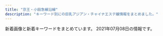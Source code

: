 ```yaml
---
title: "京王・小田急線沿線"
description: "キーワード別にの巨乳アジアン・チャイナエステ嬢情報をまとめました。"
---
```


新着画像と新着キーワードをまとめています。
2021年07月08日の情報です。

<DmmAffiliateIns />
<KeywordTable
  shops={
    [
    {
        "name": "\u30ec\u30a4\u30f3\u30dc\u30fc",
        "station": "\u5343\u6b73\u70cf\u5c71\u99c5\u5317\u53e3",
        "keywords": {
            "E": 26,
            "F": 10,
            "D": 9
        },
        "url": "https://es-relax.tokyo/",
        "img_links": [
            "https://es-relax.tokyo/wp-content/uploads/2020/12/87612rainbow.jpg",
            "https://es-relax.tokyo/wp-content/uploads/2020/02/8972186rainbow.jpg",
            "https://es-relax.tokyo/wp-content/themes/este/img/top-img01.png",
            "https://es-relax.tokyo/wp-content/uploads/2020/02/8976251rainbow-1.jpg",
            "https://es-relax.tokyo/wp-content/uploads/2020/02/8976218rainbow.jpg",
            "https://es-relax.tokyo/wp-content/themes/este/img/tel_footer.png",
            "https://es-relax.tokyo/wp-content/uploads/2020/10/11rainbow.jpg",
            "https://es-relax.tokyo/wp-content/uploads/2020/11/908271rainbow.jpg",
            "https://es-relax.tokyo/wp-content/themes/este/img/top-img04.png",
            "https://es-relax.tokyo/wp-content/uploads/2020/02/1rainbow-1.jpg",
            "https://es-relax.tokyo/wp-content/themes/este/img/3.jpg",
            "https://es-relax.tokyo/wp-content/themes/este/img/tel_header.png",
            "https://es-relax.tokyo/wp-content/themes/este/img/top-img01b.png",
            "https://es-relax.tokyo/wp-content/themes/este/img/call.png",
            "https://es-relax.tokyo/wp-content/themes/este/img/4.jpg",
            "https://es-relax.tokyo/wp-content/uploads/2021/04/56786rainbow.jpg",
            "https://es-relax.tokyo/wp-content/themes/este/img/top-img02.png",
            "https://es-relax.tokyo/wp-content/uploads/2020/02/897621rainbow.jpg",
            "https://es-relax.tokyo/wp-content/themes/este/img/1.jpg",
            "https://es-relax.tokyo/wp-content/uploads/2021/05/q1324876rainbow.jpg",
            "https://es-relax.tokyo/wp-content/uploads/2020/02/87261rainbow.jpg",
            "https://es-relax.tokyo/wp-content/uploads/2021/02/9876rainbow.jpg",
            "https://es-relax.tokyo/wp-content/themes/este/img/top-img01a.png",
            "https://es-relax.tokyo/wp-content/uploads/2020/02/8976512rainbow.jpg",
            "https://es-relax.tokyo/wp-content/themes/este/img/2.jpg",
            "https://es-relax.tokyo/wp-content/uploads/2020/11/8976512rainbow.jpg"
        ]
    },
    {
        "name": "\u30b9\u30df\u30ec",
        "url": "http://simiru.work/",
        "img_links": [
            "http://simiru.work/uploads/210618/1-21061Q044225H.jpg",
            "http://simiru.work/uploads/allimg/210217/1-21021G45K7.jpg",
            "http://simiru.work/uploads/210217/1-21021G45Z0R1.jpg",
            "http://simiru.work/uploads/200707/1-200FG022542H.jpg",
            "http://simiru.work/uploads/200706/1-200F6162A1116.jpg",
            "http://simiru.work/uploads/210317/1-21031GT511233.jpg",
            "http://simiru.work/uploads/210317/1-21031GA244V4.jpg",
            "http://simiru.work/uploads/210618/1-21061Q00055291.jpg",
            "http://simiru.work/uploads/allimg/210217/1-21021G45911.jpg",
            "http://simiru.work/uploads/200706/1-200F6162531Y9.png",
            "http://simiru.work/uploads/allimg/210317/1-21031GA417.jpg",
            "http://simiru.work/webstyle/gobottom.png",
            "http://simiru.work/uploads/210217/1-21021G45JWU.jpg",
            "http://simiru.work/uploads/210618/1-21061Q04331450.jpg",
            "http://simiru.work/uploads/210217/1-21021G45Q5O1.jpg",
            "http://simiru.work/uploads/210317/1-21031GA143332.jpg",
            "http://simiru.work/uploads/200706/1-200F6153052L7.jpg",
            "http://simiru.work/uploads/allimg/210317/1-21031GA253.jpg",
            "http://simiru.work/uploads/allimg/210217/1-21021G45S1.jpg",
            "http://simiru.work/uploads/200706/1-200F616262aV.jpg",
            "http://simiru.work/uploads/allimg/210317/1-21031GA150.jpg"
        ],
        "keywords": {
            "86": 2,
            "E": 9,
            "D": 3,
            "88": 10
        },
        "station": "\u767b\u6238\u99c5\u751f\u7530\u7dd1\u5730\u53e3"
    },
    {
        "station": "\u7b39\u585a\u99c5\u5317\u53e3",
        "name": "Oasis\uff5e\u30aa\u30a2\u30b7\u30b9\uff5e",
        "keywords": {
            "88": 4,
            "C": 10,
            "84": 9,
            "86": 15,
            "E": 5,
            "83": 4,
            "D": 22,
            "85": 9,
            "87": 2
        },
        "img_links": [
            "http://est-massage.xyz/images/sy1.jpg",
            "http://est-massage.xyz/images/cg161.jpg",
            "http://est-massage.xyz/images/cg082.jpg",
            "http://est-massage.xyz/images/bn03.jpg",
            "http://est-massage.xyz/images/468_60.png",
            "http://est-massage.xyz/images/cg152.jpg",
            "http://est-massage.xyz/images/r2.jpg",
            "http://est-massage.xyz/images/cg15.jpg",
            "http://est-massage.xyz/images/cg032.jpg",
            "http://est-massage.xyz/images/cg041.jpg",
            "http://est-massage.xyz/images/cg182.jpg",
            "http://est-massage.xyz/images/cg01.jpg",
            "http://est-massage.xyz/images/cg16.jpg",
            "http://est-massage.xyz/images/cg061.jpg",
            "http://est-massage.xyz/images/cg07.jpg",
            "http://est-massage.xyz/images/cg18.jpg",
            "http://est-massage.xyz/images/cg11.jpg",
            "http://est-massage.xyz/images/r3.jpg",
            "http://est-massage.xyz/images/cg021.jpg",
            "http://est-massage.xyz/images/head_tell.png",
            "http://est-massage.xyz/images/cg072.jpg",
            "http://est-massage.xyz/images/cg06.jpg",
            "http://est-massage.xyz/images/cg08.jpg",
            "http://est-massage.xyz/images/foot_tel.png",
            "http://est-massage.xyz/images/cg011.jpg",
            "http://est-massage.xyz/images/bn01.jpg",
            "http://est-massage.xyz/images/cg17.jpg",
            "http://est-massage.xyz/images/250_50.png",
            "http://est-massage.xyz/images/cg191.jpg",
            "http://est-massage.xyz/images/sy2.jpg",
            "http://est-massage.xyz/images/cg02.jpg",
            "http://est-massage.xyz/images/cg022.jpg",
            "http://est-massage.xyz/images/cg071.jpg",
            "http://est-massage.xyz/images/cg051.jpg",
            "http://est-massage.xyz/images/cg19.jpg",
            "http://est-massage.xyz/images/88_31.png",
            "http://est-massage.xyz/images/ncg.jpg",
            "http://est-massage.xyz/images/cg10.jpg",
            "http://est-massage.xyz/images/cg101.jpg",
            "http://est-massage.xyz/images/cg081.jpg",
            "http://est-massage.xyz/images/cg04.jpg",
            "http://est-massage.xyz/images/cg151.jpg",
            "http://est-massage.xyz/images/cg12.jpg",
            "http://est-massage.xyz/images/cg102.jpg",
            "http://est-massage.xyz/images/200_40.png",
            "http://est-massage.xyz/images/cg181.jpg",
            "http://est-massage.xyz/images/cg062.jpg",
            "http://est-massage.xyz/images/cg031.jpg",
            "http://est-massage.xyz/images/head_tell2.png",
            "http://est-massage.xyz/images/cg03.jpg",
            "http://est-massage.xyz/images/cg09.jpg",
            "http://est-massage.xyz/images/cg05.jpg",
            "http://est-massage.xyz/images/cg052.jpg",
            "http://est-massage.xyz/images/cg111.jpg",
            "http://est-massage.xyz/images/r1.jpg",
            "http://est-massage.xyz/images/bn02.jpg",
            "http://est-massage.xyz/images/side_tel.png"
        ],
        "url": "http://est-massage.xyz/"
    },
    {
        "name": "\u6f64\u5712",
        "img_links": [
            "http://www.kousei-jyunen.com/images/index_qr.jpg",
            "http://www.kousei-jyunen.com/images/top-ib.jpg",
            "http://www.kousei-jyunen.com/images/staff.jpg",
            "http://www.kousei-jyunen.com/images/sta.jpg",
            "http://www.kousei-jyunen.com/images/top-munu-1_02.jpg",
            "http://www.kousei-jyunen.com/images/top-munu-2_01.jpg",
            "http://www.kousei-jyunen.com/flash.jpg",
            "http://www.kousei-jyunen.com/images/top-munu-2_02.jpg",
            "http://www.kousei-jyunen.com/images/top-munu-1_03.jpg",
            "http://www.kousei-jyunen.com/images/top-munu-1_04.jpg",
            "http://www.kousei-jyunen.com/images/top-1_01.jpg",
            "http://www.kousei-jyunen.com/images/top-munu-1_05.jpg",
            "http://www.kousei-jyunen.com/images/sys.jpg",
            "http://www.kousei-jyunen.com/images/top-1_05.jpg",
            "http://www.kousei-jyunen.com/images/news.jpg",
            "http://www.kousei-jyunen.com/images/top-munu-2_05.jpg",
            "http://www.kousei-jyunen.com/images/top-munu-2_04.jpg",
            "http://www.kousei-jyunen.com/images/top-munu-1_01.jpg",
            "http://www.kousei-jyunen.com/images/top-1_03.jpg",
            "http://www.kousei-jyunen.com/images/top-1_04.jpg",
            "http://www.kousei-jyunen.com/images/info.jpg",
            "http://www.kousei-jyunen.com/images/top-munu-2_03.jpg",
            "http://www.kousei-jyunen.com/images/top-1_02.jpg"
        ],
        "station": "\u6210\u57ce\u5b66\u5712\u524d\u99c5",
        "keywords": {},
        "url": "http://www.kousei-jyunen.com/"
    },
    {
        "keywords": {},
        "station": "\u5e61\u30f6\u8c37\u99c5\u5357\u53e3",
        "name": "\u30e9\u30f3\u30c9\u30d7\u30ea\u30f3\u30b9",
        "img_links": [
            "https://www.land-prince.work/images/13.jpg",
            "https://www.land-prince.work/images/interior_t.jpg",
            "https://www.land-prince.work/images/s1.png",
            "https://www.land-prince.work/images/1.jpg",
            "https://www.land-prince.work/images/5.jpg",
            "https://www.land-prince.work/images/b3.jpg",
            "https://www.land-prince.work/images/4.jpg",
            "https://www.land-prince.work/images/sys2.jpg",
            "https://www.land-prince.work/images/rtel.jpg",
            "https://www.land-prince.work/img/eri2.jpg",
            "https://www.land-prince.work/img/yuki1.jpg",
            "https://www.land-prince.work/images/rec1.jpg",
            "https://www.land-prince.work/img/momo1.jpg",
            "https://www.land-prince.work/img/minana1.jpg",
            "https://www.land-prince.work/img/yuri2.jpg",
            "https://www.land-prince.work/images/b2.jpg",
            "https://www.land-prince.work/img/yuyu2.jpg",
            "https://www.land-prince.work/images/sisu.jpg",
            "https://www.land-prince.work/img/riri1.jpg",
            "https://www.land-prince.work/images/b1.jpg",
            "https://www.land-prince.work/images/3.jpg",
            "https://www.land-prince.work/img/tomo1.jpg",
            "https://www.land-prince.work/images/9.jpg",
            "https://www.land-prince.work/img/yuri1.jpg",
            "https://www.land-prince.work/images/int1.jpg",
            "https://www.land-prince.work/img/yuyu1.jpg",
            "https://www.land-prince.work/images/head.jpg",
            "https://www.land-prince.work/images/staff_t.jpg",
            "https://www.land-prince.work/images/news.jpg",
            "https://www.land-prince.work/img/rio1.jpg",
            "https://www.land-prince.work/images/11.jpg",
            "https://www.land-prince.work/images/8.jpg",
            "https://www.land-prince.work/images/tel.jpg",
            "https://www.land-prince.work/images/sys1.jpg",
            "https://www.land-prince.work/images/6.jpg",
            "https://www.land-prince.work/img/kayuri1.jpg",
            "https://www.land-prince.work/img/eri1.jpg",
            "https://www.land-prince.work/images/10.jpg",
            "https://www.land-prince.work/img/keiko1.jpg",
            "https://www.land-prince.work/img/momo2.jpg",
            "https://www.land-prince.work/img/keiko2.jpg",
            "https://www.land-prince.work/img/mina1.jpg",
            "https://www.land-prince.work/images/mobile.jpg",
            "https://www.land-prince.work/images/12.jpg",
            "https://www.land-prince.work/img/nana1.jpg",
            "https://www.land-prince.work/images/7.jpg",
            "https://www.land-prince.work/images/int2.jpg",
            "https://www.land-prince.work/images/2.jpg"
        ],
        "url": "https://www.land-prince.work/"
    },
    {
        "name": "\u30ad\u30f3\u30b0\u30b9\u30de\u30a4\u30eb",
        "station": "JR\u7a32\u7530\u5824\u99c5",
        "url": "http://scure.work/",
        "keywords": {},
        "img_links": [
            "http://scure.work/img/ruru1.jpg",
            "http://scure.work/sp/images/head.jpg",
            "http://scure.work/sp/images/rec1.png",
            "http://scure.work/img/sayuri1.jpg",
            "http://scure.work/images/news.jpg",
            "http://scure.work/img/momo1.jpg",
            "http://scure.work/sp/images/interior_t.jpg",
            "http://scure.work/images/3.jpg",
            "http://scure.work/sp/images/sys.png",
            "http://scure.work/sp/img/ruru1.jpg",
            "http://scure.work/images/sm.jpg",
            "http://scure.work/sp/img/sayuri1.jpg",
            "http://scure.work/sp/images/news.jpg",
            "http://scure.work/images/ta.jpg",
            "http://scure.work/sp/images/newsb.png",
            "http://scure.work/images/2.jpg",
            "http://scure.work/sp/menu/staff.jpg",
            "http://scure.work/images/head.jpg",
            "http://scure.work/sp/images/footer.png",
            "http://scure.work/images/tr.jpg",
            "http://scure.work/sp/images/int2.png",
            "http://scure.work/img/yoyo1.jpg",
            "http://scure.work/sp/menu/top.jpg",
            "http://scure.work/images/rec1.png",
            "http://scure.work/sp/images/3.jpg",
            "http://scure.work/sp/images/tel.jpg",
            "http://scure.work/images/int1.png",
            "http://scure.work/sp/staff/sayuri.jpg",
            "http://scure.work/sp/images/4.jpg",
            "http://scure.work/sp/images/rec2.png",
            "http://scure.work/images/interior_t.jpg",
            "http://scure.work/sp/images/2.jpg",
            "http://scure.work/images/4.jpg",
            "http://scure.work/sp/img/yoyo1.jpg",
            "http://scure.work/sp/images/1.jpg",
            "http://scure.work/sp/images/staff_t.jpg",
            "http://scure.work/images/int2.png",
            "http://scure.work/images/rec2.png",
            "http://scure.work/sp/img/momo1.jpg",
            "http://scure.work/sp/staff/yoyo.jpg",
            "http://scure.work/images/sys.png",
            "http://scure.work/sp/images/int1.jpg",
            "http://scure.work/sp/staff/momo.jpg",
            "http://scure.work/images/staff_t.jpg",
            "http://scure.work/sp/staff/ruru.jpg",
            "http://scure.work/images/1.jpg"
        ]
    },
    {
        "img_links": [
            "http://ruby.iest.info/photos/sites/8/2021/06/2021060417122942.jpg",
            "http://ruby.iest.info/photos/sites/8/2021/06/2021061817434088.jpg",
            "http://ruby.iest.info/photos/sites/8/2021/04/2021042315055524.jpg",
            "http://ruby.iest.info/images/s_staff.png",
            "http://ruby.iest.info/images/news.png",
            "http://ruby.iest.info/images/service.jpg",
            "http://ruby.iest.info/images/top.jpg",
            "http://ruby.iest.info/photos/sites/8/2021/06/2021060417122920.jpg",
            "http://ruby.iest.info/images/mobile.jpg",
            "http://ruby.iest.info/images/nei_bj1.png",
            "http://ruby.iest.info/images/bian.jpg",
            "http://ruby.iest.info/photos/sites/8/2021/06/2021060417122885.jpg"
        ],
        "name": "Ruby\u30fb\u30eb\u30d3\u30fc",
        "url": "http://ruby.iest.info/",
        "keywords": {
            "C": 12,
            "87": 12,
            "86": 18,
            "D": 30
        },
        "station": "\u767b\u6238\u99c5\u751f\u7530\u7dd1\u5730\u53e3"
    },
    {
        "station": "\u5343\u6b73\u70cf\u5c71\u99c5\u5317\u53e3",
        "name": "\u6df1\u4e95\u6c37\u306e\u56fd",
        "url": "http://massage-est.xyz/",
        "img_links": [
            "http://massage-est.xyz/images/cg02.jpg",
            "http://massage-est.xyz/images/cg01.jpg",
            "http://massage-est.xyz/images/cg051.jpg",
            "http://massage-est.xyz/images/cg05.jpg",
            "http://massage-est.xyz/images/cg031.jpg",
            "http://massage-est.xyz/images/sys.jpg",
            "http://massage-est.xyz/images/cg07.jpg",
            "http://massage-est.xyz/images/cg11.jpg",
            "http://massage-est.xyz/images/cg12.jpg",
            "http://massage-est.xyz/images/cg04.jpg",
            "http://massage-est.xyz/images/cg09.jpg",
            "http://massage-est.xyz/images/cg10.jpg",
            "http://massage-est.xyz/images/cg08.jpg",
            "http://massage-est.xyz/images/cg011.jpg",
            "http://massage-est.xyz/images/top2.png",
            "http://massage-est.xyz/images/spacer900x360.png",
            "http://massage-est.xyz/images/cg06.jpg",
            "http://massage-est.xyz/images/cg021.jpg",
            "http://massage-est.xyz/images/qr.jpg",
            "http://massage-est.xyz/images/cg061.jpg",
            "http://massage-est.xyz/images/cg071.jpg",
            "http://massage-est.xyz/images/cg13.jpg",
            "http://massage-est.xyz/images/cg091.jpg",
            "http://massage-est.xyz/images/spacer300x450.png",
            "http://massage-est.xyz/images/up_100_1_0.jpg",
            "http://massage-est.xyz/images/cg03.jpg",
            "http://massage-est.xyz/images/top.png",
            "http://massage-est.xyz/images/cg081.jpg"
        ],
        "keywords": {
            "D": 86,
            "86": 102,
            "E": 16
        }
    },
    {
        "name": "\u6708\u4e0b\u7f8e\u4eba",
        "img_links": [
            "http://www.gekabijin.relaxmens.com/images/shop/s1.jpg",
            "http://www.gekabijin.relaxmens.com/files/003.jpg",
            "http://www.gekabijin.relaxmens.com/files/005.jpg",
            "http://www.gekabijin.relaxmens.com/files/002.jpg",
            "http://www.gekabijin.relaxmens.com/files/004-02.jpg",
            "http://www.gekabijin.relaxmens.com/images/mobile.jpg",
            "http://www.gekabijin.relaxmens.com/images/shop/s6.jpg",
            "http://www.gekabijin.relaxmens.com/files/001-02.jpg",
            "http://www.gekabijin.relaxmens.com/images/shop/s5.jpg",
            "http://www.gekabijin.relaxmens.com/files/001-03.jpg",
            "http://www.gekabijin.relaxmens.com/photo_news/upimg/2514060b4b5c2f383e_0.jpg",
            "http://www.gekabijin.relaxmens.com/images/r3.jpg",
            "http://www.gekabijin.relaxmens.com/images/shop/s2.jpg",
            "http://www.gekabijin.relaxmens.com/files/003-03.jpg",
            "http://www.gekabijin.relaxmens.com/files/003-02.jpg",
            "http://www.gekabijin.relaxmens.com/files/005-03.jpg",
            "http://www.gekabijin.relaxmens.com/files/004-03.jpg",
            "http://www.gekabijin.relaxmens.com/files/004.jpg",
            "http://www.gekabijin.relaxmens.com/files/005-02.jpg",
            "http://www.gekabijin.relaxmens.com/files/002-02.jpg",
            "http://www.gekabijin.relaxmens.com/images/shop/s3.jpg",
            "http://www.gekabijin.relaxmens.com/files/001.jpg",
            "http://www.gekabijin.relaxmens.com/files/002-03.jpg",
            "http://www.gekabijin.relaxmens.com/images/shop/s4.jpg"
        ],
        "keywords": {
            "87": 20,
            "D": 20,
            "C": 13
        },
        "url": "http://www.gekabijin.relaxmens.com/",
        "station": "\u5e9c\u4e2d\u99c5\u5317\u53e3"
    },
    {
        "img_links": [
            "http://space.iyasi.me/images/staff17a.jpg",
            "http://space.iyasi.me/images/staff23a.jpg",
            "http://space.iyasi.me/images/1.jpg",
            "http://space.iyasi.me/layer/images/top/top_02.jpg",
            "http://space.iyasi.me/images/top1.jpg",
            "http://space.iyasi.me/layer/images/top/top_05.jpg",
            "http://space.iyasi.me/images/staff_bj4.png",
            "http://space.iyasi.me/images/staff20a.jpg",
            "http://space.iyasi.me/images/wenzi-staff.png",
            "http://space.iyasi.me/images/ser3.jpg",
            "http://space.iyasi.me/images/staff1.jpg",
            "http://space.iyasi.me/images/s_service.png",
            "http://space.iyasi.me/images/staff16b.jpg",
            "http://space.iyasi.me/layer/images/top/top_04.jpg",
            "http://space.iyasi.me/images/ser1.jpg",
            "http://space.iyasi.me/images/top2.jpg",
            "http://space.iyasi.me/images/staff16a.jpg",
            "http://space.iyasi.me/images/staff22a.jpg",
            "http://space.iyasi.me/layer/images/top/top_01.jpg",
            "http://space.iyasi.me/images/info.png",
            "http://space.iyasi.me/images/staff18a.jpg",
            "http://space.iyasi.me/layer/images/top/top_03.jpg",
            "http://space.iyasi.me/images/staff_bj1.png",
            "http://space.iyasi.me/images/staff1a.jpg",
            "http://space.iyasi.me/images/staff21a.jpg",
            "http://space.iyasi.me/images/ser4.jpg",
            "http://space.iyasi.me/images/ser2.jpg",
            "http://space.iyasi.me/images/staff13a.jpg",
            "http://space.iyasi.me/layer/images/top/top_06.jpg",
            "http://space.iyasi.me/images/s_info.png",
            "http://space.iyasi.me/layer/images/top.jpg",
            "http://space.iyasi.me/layer/images/top/top_08.png",
            "http://space.iyasi.me/images/staff7.jpg"
        ],
        "name": "\u7652\u3057\u7a7a\u9593",
        "station": "\u8056\u8e5f\u685c\u30f6\u4e18\u99c5\u6771\u53e3",
        "url": "http://space.iyasi.me/",
        "keywords": {
            "88": 6,
            "84": 9,
            "85": 3,
            "86": 3,
            "83": 3
        }
    },
    {
        "station": "\u660e\u5927\u524d\u99c5\u4e2d\u592e\u53e3",
        "url": "http://cattleya427.com/lilac/index.html",
        "keywords": {},
        "name": "Lilac \uff5e\u30e9\u30a4\u30e9\u30c3\u30af\uff5e",
        "img_links": [
            "http://cattleya427.com/lilac/img/image125.jpg",
            "http://cattleya427.com/lilac/img/image140.jpg",
            "http://cattleya427.com/lilac/img/image15.jpg",
            "http://cattleya427.com/lilac/img/image14.jpg",
            "http://cattleya427.com/lilac/img/image124.jpg",
            "http://cattleya427.com/lilac/img/image123.jpg",
            "http://cattleya427.com/lilac/img/image13.jpg",
            "http://cattleya427.com/lilac/img/image105.jpg",
            "http://cattleya427.com/lilac/img/image111.jpg",
            "http://cattleya427.com/lilac/img/image12.jpg",
            "http://cattleya427.com/lilac/img/image141.jpg",
            "http://cattleya427.com/lilac/img/image110.jpg",
            "http://cattleya427.com/lilac/img/image139.jpg",
            "http://cattleya427.com/lilac/img/image104.jpg",
            "http://cattleya427.com/lilac/img/image16.jpg",
            "http://cattleya427.com/lilac/img/image11.jpg",
            "http://cattleya427.com/lilac/img/image107.jpg",
            "http://cattleya427.com/lilac/img/image109.jpg",
            "http://cattleya427.com/lilac/img/image112.jpg",
            "http://cattleya427.com/lilac/img/image106.jpg",
            "http://cattleya427.com/lilac/img/image108.jpg",
            "http://cattleya427.com/lilac/img/image142.jpg",
            "http://cattleya427.com/lilac/img/image113.jpg",
            "http://cattleya427.com/lilac/img/image122.jpg"
        ]
    },
    {
        "img_links": [
            "http://cure-as.ests.jp/images/s_reruit.png",
            "http://cure-as.ests.jp/images/top1.jpg",
            "http://cure-as.ests.jp/photos/sites/27/2019/05/201905161429354.jpg",
            "http://cure-as.ests.jp/images/top.jpg",
            "http://cure-as.ests.jp/photos/sites/27/2019/03/201903261030333.jpg",
            "http://cure-as.ests.jp/images/s_staff.png",
            "http://cure-as.ests.jp/photos/sites/27/2020/06/2020060319010741.jpg",
            "http://cure-as.ests.jp/images/mobile.jpg",
            "http://cure-as.ests.jp/images/info.jpg",
            "http://cure-as.ests.jp/images/2.jpg",
            "http://cure-as.ests.jp/images/news11.jpg",
            "http://cure-as.ests.jp/photos/sites/27/2019/12/2019122512063341.jpg",
            "http://cure-as.ests.jp/images/s_link.png",
            "http://cure-as.ests.jp/images/photo.png",
            "http://cure-as.ests.jp/images/1.jpg",
            "http://cure-as.ests.jp/photos/sites/27/2019/09/2019090515360480.jpg",
            "http://cure-as.ests.jp/photos/sites/27/2018/10/2018102015260524.jpg",
            "http://cure-as.ests.jp/photos/sites/27/2019/07/2019070118583389.jpg",
            "http://cure-as.ests.jp/images/news.png"
        ],
        "keywords": {
            "F": 16,
            "D": 32,
            "C": 8,
            "83": 8,
            "90": 8,
            "87": 8,
            "85": 16,
            "84": 16
        },
        "station": "\u4e0b\u9ad8\u4e95\u6238\u99c5\u897f\u53e3",
        "url": "http://cure-as.ests.jp/",
        "name": "\u30ad\u30e5\u30a2\u30e9\u30b9"
    },
    {
        "station": "\u8abf\u5e03\u99c5\u6771\u53e3",
        "keywords": {
            "86": 12,
            "D": 24,
            "C": 19,
            "87": 12
        },
        "name": "\u840c",
        "img_links": [
            "https://moe.ests.jp/images/room2.jpg",
            "https://moe.ests.jp/images/room4.jpg",
            "https://moe.ests.jp/images/room3.jpg",
            "https://moe.ests.jp/photos/sites/63/2021/04/2021041103094038.jpg",
            "https://moe.ests.jp/photos/sites/63/2021/04/2021041103093931.jpg",
            "https://moe.ests.jp/images/themes/blue/s_link.png",
            "https://moe.ests.jp/images/themes/blue/s_ranking.png",
            "https://moe.ests.jp/photos/sites/63/2021/04/202104110309386.jpg",
            "https://moe.ests.jp/images/themes/blue/s_news.png",
            "https://moe.ests.jp/images/themes/blue/no1.png",
            "https://moe.ests.jp/images/themes/blue/s_zysx.png",
            "https://moe.ests.jp/images/themes/blue/mobile.jpg",
            "https://moe.ests.jp/images/themes/blue/no2.png",
            "https://moe.ests.jp/images/themes/blue/r3.jpg",
            "https://moe.ests.jp/images/themes/blue/s_newface.png",
            "https://moe.ests.jp/photos/sites/63/2021/04/202104110309399.jpg",
            "https://moe.ests.jp/images/themes/blue/s_staff.png",
            "https://moe.ests.jp/images/room1.jpg",
            "https://moe.ests.jp/images/themes/blue/s_pickup.png",
            "https://moe.ests.jp/images/themes/blue/line.png"
        ],
        "url": "https://moe.ests.jp/"
    },
    {
        "keywords": {
            "D": 6,
            "87": 4,
            "C": 11,
            "86": 2
        },
        "url": "http://www.miyabi.esturl.com/",
        "station": "\u4eac\u738b\u6c38\u5c71\u99c5\u5317\u53e3",
        "name": "\u96c5",
        "img_links": [
            "http://www.miyabi.esturl.com/files/003.jpg",
            "http://www.miyabi.esturl.com/files/002-02.jpg",
            "http://www.miyabi.esturl.com/files/001.jpg",
            "http://www.miyabi.esturl.com/files/001-02.jpg",
            "http://www.miyabi.esturl.com/files/003-03.jpg",
            "http://www.miyabi.esturl.com/files/002-03.jpg",
            "http://www.miyabi.esturl.com/files/003-02.jpg",
            "http://www.miyabi.esturl.com/images/backlistbtn.png",
            "http://www.miyabi.esturl.com/files/002.jpg",
            "http://www.miyabi.esturl.com/files/001-03.jpg",
            "http://www.miyabi.esturl.com/images/coverParts.png",
            "http://www.miyabi.esturl.com/images/infoSlide01.jpg",
            "http://www.miyabi.esturl.com/images/attention.png"
        ]
    },
    {
        "station": "\u4eac\u738b\u591a\u6469\u30bb\u30f3\u30bf\u30fc\u99c5\u897f\u53e3",
        "url": "http://aroma-tsubaki.com/",
        "img_links": [
            "http://www.aroma-tsubaki.com/uploads/aromatsubaki/2011/10/play3.jpg",
            "http://www.aroma-tsubaki.com/uploads/aromatsubaki/2020/10/flash2.jpg",
            "http://www.aroma-tsubaki.com/uploads/aromatsubaki/2011/10/468x60.jpg",
            "http://www.aroma-tsubaki.com/uploads/aromatsubaki/2011/10/play1.jpg",
            "http://www.aroma-tsubaki.com/uploads/aromatsubaki/2011/10/shouji.jpg",
            "http://www.aroma-tsubaki.com/uploads/aromatsubaki/2011/10/play2.jpg",
            "http://www.aroma-tsubaki.com/uploads/aromatsubaki/2020/10/top.jpg",
            "http://www.aroma-tsubaki.com/uploads/aromatsubaki/2020/10/flash6.jpg",
            "http://www.aroma-tsubaki.com/uploads/aromatsubaki/2012/10/e794bbe5838f-261.jpg",
            "http://www.aroma-tsubaki.com/uploads/aromatsubaki/2011/11/e794bbe5838f-029.jpg",
            "http://www.aroma-tsubaki.com/uploads/aromatsubaki/2011/10/zi_link.jpg",
            "http://www.aroma-tsubaki.com/uploads/aromatsubaki/images/no-photo.jpg",
            "http://www.aroma-tsubaki.com/uploads/aromatsubaki/2020/10/flash4.jpg",
            "http://www.aroma-tsubaki.com/uploads/aromatsubaki/2020/10/flash5.jpg",
            "http://www.aroma-tsubaki.com/uploads/aromatsubaki/2020/10/flash3.jpg",
            "http://www.aroma-tsubaki.com/uploads/aromatsubaki/2020/10/flash1.jpg",
            "http://www.aroma-tsubaki.com/uploads/aromatsubaki/2011/10/play4.jpg",
            "http://www.aroma-tsubaki.com/uploads/aromatsubaki/2011/10/info.jpg",
            "http://www.aroma-tsubaki.com/uploads/aromatsubaki/2011/11/e794bbe5838f-031.jpg",
            "http://www.aroma-tsubaki.com/uploads/aromatsubaki/2018/10/tel.jpg",
            "http://www.aroma-tsubaki.com/uploads/aromatsubaki/2012/05/e794bbe5838f-1623.jpg",
            "http://www.aroma-tsubaki.com/uploads/aromatsubaki/2012/03/e794bbe5838f-1079.jpg"
        ],
        "name": "\u693f",
        "keywords": {
            "C": 9
        }
    },
    {
        "station": "\u5e9c\u4e2d\u99c5",
        "url": "http://www.ginnosuzu.relaxjp.info/",
        "name": "\u9280\u306e\u9234",
        "img_links": [
            "http://www.ginnosuzu.relaxjp.info/images/tel.jpg",
            "http://www.ginnosuzu.relaxjp.info/images/int3.jpg",
            "http://www.ginnosuzu.relaxjp.info/images/news.png",
            "http://www.ginnosuzu.relaxjp.info/files/002.jpg",
            "http://www.ginnosuzu.relaxjp.info/images/h_line.jpg",
            "http://www.ginnosuzu.relaxjp.info/files/001.jpg",
            "http://www.ginnosuzu.relaxjp.info/images/sys.jpg",
            "http://www.ginnosuzu.relaxjp.info/images/int1.jpg",
            "http://www.ginnosuzu.relaxjp.info/images/mobile.jpg",
            "http://www.ginnosuzu.relaxjp.info/images/int2.jpg",
            "http://www.ginnosuzu.relaxjp.info/images/head.jpg",
            "http://www.ginnosuzu.relaxjp.info/images/tg.jpg",
            "http://www.ginnosuzu.relaxjp.info/files/003.jpg",
            "http://www.ginnosuzu.relaxjp.info/images/s1.png",
            "http://www.ginnosuzu.relaxjp.info/images/staff_t.jpg",
            "http://www.ginnosuzu.relaxjp.info/images/interior_t.jpg"
        ],
        "keywords": {
            "D": 2,
            "C": 1,
            "86": 2,
            "87": 1
        }
    },
    {
        "name": "\u30d5\u30a9\u30fc\u30a8\u30d0\u30fc",
        "station": "\u7b39\u585a\u99c5\u5317\u53e3",
        "url": "http://relax-ms.com/",
        "img_links": [
            "http://relax-ms.com/staff/mimi/01.png",
            "http://relax-ms.com/staff/nana/01.png",
            "http://relax-ms.com/staff/minami/01.png",
            "http://relax-ms.com/img/stt.jpg",
            "http://relax-ms.com/staff/ann/01.png",
            "http://relax-ms.com/img/nav-005.png",
            "http://relax-ms.com/staff/sera/01.png",
            "http://relax-ms.com/img/nav-002.png",
            "http://relax-ms.com/staff/ai/01.png",
            "http://relax-ms.com/img/tel.png",
            "http://relax-ms.com/staff/aya/01.png",
            "http://relax-ms.com/img/nav-004.png",
            "http://relax-ms.com/staff/sasa/01.png",
            "http://relax-ms.com/img/nav-006.png",
            "http://relax-ms.com/staff/arise/01.png",
            "http://relax-ms.com/staff/momo/01.png",
            "http://relax-ms.com/staff/miki/01.png",
            "http://relax-ms.com/img/no.png",
            "http://relax-ms.com/img/nav-003.png",
            "http://relax-ms.com/staff/riri/01.png",
            "http://relax-ms.com/img/nav-001.png",
            "http://relax-ms.com/staff/haruna/01.png",
            "http://relax-ms.com/img/stb.jpg"
        ],
        "keywords": {}
    },
    {
        "name": "\u30cb\u30fc\u30cf\u30aa",
        "keywords": {},
        "img_links": [
            "http://www.niihao.xyz/images/index-yume_04.jpg",
            "http://www.niihao.xyz/images/lanmu_07.jpg",
            "http://www.niihao.xyz/images/nav/l-nav-_job.jpg",
            "http://www.niihao.xyz/images/lanmu_03.jpg",
            "http://www.niihao.xyz/images/staff/shazhi.jpg",
            "http://www.niihao.xyz/images/4.jpg",
            "http://www.niihao.xyz/psd/off.jpg",
            "http://www.niihao.xyz/images/staff/aya2.jpg",
            "http://www.niihao.xyz/images/l-nav-_staff.jpg",
            "http://www.niihao.xyz/images/staff/remon.jpg",
            "http://www.niihao.xyz/images/lanmu_06.jpg",
            "http://www.niihao.xyz/images/staff/miki.jpeg",
            "http://www.niihao.xyz/images/index-yume_02.jpg",
            "http://www.niihao.xyz/images/staff/11.jpg",
            "http://www.niihao.xyz/images/index-yume_11.jpg"
        ],
        "url": "http://www.niihao.xyz/",
        "station": "\u5e9c\u4e2d\u99c5\u5357\u53e3"
    },
    {
        "url": "http://www.en.mensest.com/",
        "keywords": {
            "C": 3,
            "D": 21,
            "87": 18,
            "86": 6
        },
        "img_links": [
            "http://www.en.mensest.com/files/008.jpg",
            "http://www.en.mensest.com/files/006.jpg",
            "http://www.en.mensest.com/images/top.png",
            "http://www.en.mensest.com/files/004.jpg",
            "http://www.en.mensest.com/files/009.jpg",
            "http://www.en.mensest.com/images/evetop.png",
            "http://www.en.mensest.com/images/staff_s.png",
            "http://www.en.mensest.com/files/003.jpg",
            "http://www.en.mensest.com/images/news.png",
            "http://www.en.mensest.com/files/007.jpg",
            "http://www.en.mensest.com/files/002.jpg",
            "http://www.en.mensest.com/files/001.jpg"
        ],
        "name": "\u7e01",
        "station": "\u4eac\u738b\u6c38\u5c71\u99c5\u5317\u53e3"
    },
    {
        "img_links": [
            "https://s-botan.tokyo/wp-content/themes/este/img/top-img01b.png",
            "https://s-botan.tokyo/wp-content/themes/este/img/tel_header.png",
            "https://s-botan.tokyo/wp-content/uploads/2020/02/11botan.jpg",
            "https://s-botan.tokyo/wp-content/uploads/2020/02/9botan.jpg",
            "https://s-botan.tokyo/wp-content/themes/este/img/3.jpg",
            "https://s-botan.tokyo/wp-content/themes/este/img/call.png",
            "https://s-botan.tokyo/wp-content/uploads/2020/02/5botan.jpg",
            "https://s-botan.tokyo/wp-content/themes/este/img/top-img01a.png",
            "https://s-botan.tokyo/wp-content/themes/este/img/2.jpg",
            "https://s-botan.tokyo/wp-content/uploads/2020/02/16botan.jpg",
            "https://s-botan.tokyo/wp-content/uploads/2020/02/14botan.jpg",
            "https://s-botan.tokyo/wp-content/themes/este/img/1.jpg",
            "https://s-botan.tokyo/wp-content/themes/este/img/top-img01.png",
            "https://s-botan.tokyo/wp-content/themes/este/img/top-img05.png",
            "https://s-botan.tokyo/wp-content/uploads/2020/02/12botan.jpg",
            "https://s-botan.tokyo/wp-content/themes/este/img/tel_footer.png",
            "https://s-botan.tokyo/wp-content/uploads/2020/02/15botan.jpg",
            "https://s-botan.tokyo/wp-content/uploads/2020/02/13botan.jpg",
            "https://s-botan.tokyo/wp-content/themes/este/img/top-img02.png",
            "https://s-botan.tokyo/wp-content/themes/este/img/4.jpg"
        ],
        "keywords": {
            "C": 9,
            "D": 15
        },
        "station": "\u6210\u57ce\u5b66\u5712\u524d\u99c5",
        "url": "https://s-botan.tokyo/",
        "name": "\u30dc\u30bf\u30f3"
    },
    {
        "keywords": {
            "E": 4,
            "86": 1,
            "D": 36
        },
        "url": "http://massage-relax.pink/",
        "name": "U\uff06ME",
        "img_links": [
            "http://massage-relax.pink/images/txt-header-phone.png",
            "http://massage-relax.pink/images/ttl-qrt.png",
            "http://massage-relax.pink/images/img-header-mainvisual01.jpg",
            "http://massage-relax.pink/images/bnr-sp-campaign01.jpg",
            "http://massage-relax.pink/images/ttl-information.png",
            "http://massage-relax.pink/images/bg-image-consept.png",
            "http://massage-relax.pink/images/ttl-concept.png",
            "http://massage-relax.pink/images/acc.jpg",
            "http://massage-relax.pink/images/cg02.jpg",
            "http://massage-relax.pink/images/txt-header-phonet.png",
            "http://massage-relax.pink/images/ttl-concept2.png",
            "http://massage-relax.pink/images/img-header-mainvisual01t.jpg",
            "http://massage-relax.pink/images/cg05.jpg",
            "http://massage-relax.pink/images/img-linkt.jpg",
            "http://massage-relax.pink/images/txt-footer-copyright.png",
            "http://massage-relax.pink/images/ttl-concept2t.png",
            "http://massage-relax.pink/images/bg-image-consept02.png",
            "http://massage-relax.pink/images/cg11.jpg",
            "http://massage-relax.pink/images/cg08.jpg",
            "http://massage-relax.pink/images/cg12.jpg",
            "http://massage-relax.pink/images/cg10.jpg",
            "http://massage-relax.pink/images/cg09.jpg",
            "http://massage-relax.pink/images/qr.jpg",
            "http://massage-relax.pink/images/ttl-pickup.png",
            "http://massage-relax.pink/images/ttl-conceptt.png",
            "http://massage-relax.pink/images/ttl-qrf.png",
            "http://massage-relax.pink/images/ttl-qr.png",
            "http://massage-relax.pink/images/ttl-therapist.png",
            "http://massage-relax.pink/images/ttl-link.png",
            "http://massage-relax.pink/images/img-therapistt.jpg",
            "http://massage-relax.pink/images/ttl-informationt.png",
            "http://massage-relax.pink/images/cg07.jpg",
            "http://massage-relax.pink/images/img-therapist.jpg",
            "http://massage-relax.pink/images/cg01.jpg",
            "http://massage-relax.pink/images/cg03.jpg",
            "http://massage-relax.pink/images/ttl-pickupt.png",
            "http://massage-relax.pink/images/img-link.jpg",
            "http://massage-relax.pink/images/txt-header-storeinfo.png",
            "http://massage-relax.pink/images/bnr-campaign01.jpg"
        ],
        "station": "\u660e\u5927\u524d\u99c5\u4e2d\u592e\u53e3"
    },
    {
        "name": "\u7f8e\u59eb",
        "station": "\u7b39\u585a\u99c5\u5317\u53e3",
        "keywords": {
            "85": 1,
            "C": 12,
            "E": 2,
            "88": 1,
            "91": 1,
            "89": 1
        },
        "url": "http://www.miki.relaxjp.info/",
        "img_links": [
            "http://www.miki.relaxjp.info/images/da3.png",
            "http://www.miki.relaxjp.info/files/001-03.jpg",
            "http://www.miki.relaxjp.info/files/009-03.jpg",
            "http://www.miki.relaxjp.info/files/001.jpg",
            "http://www.miki.relaxjp.info/files/008.jpg",
            "http://www.miki.relaxjp.info/images/pagetop.png",
            "http://www.miki.relaxjp.info/files/009-02.jpg",
            "http://www.miki.relaxjp.info/flash/flash1.jpg",
            "http://www.miki.relaxjp.info/images/ne3.png",
            "http://www.miki.relaxjp.info/files/003.jpg",
            "http://www.miki.relaxjp.info/flash/flash.jpg",
            "http://www.miki.relaxjp.info/files/008-02.jpg",
            "http://www.miki.relaxjp.info/files/009.jpg",
            "http://www.miki.relaxjp.info/files/008-03.jpg",
            "http://www.miki.relaxjp.info/files/003-02.jpg",
            "http://www.miki.relaxjp.info/images/ne1.png",
            "http://www.miki.relaxjp.info/images/end2.png",
            "http://www.miki.relaxjp.info/images/top1.png",
            "http://www.miki.relaxjp.info/files/001-02.jpg",
            "http://www.miki.relaxjp.info/files/003-03.jpg"
        ]
    },
    {
        "keywords": {
            "86": 1,
            "85": 2,
            "D": 4,
            "87": 1
        },
        "img_links": [
            "http://www.perfect-plan.iesjp.com/files/005.jpg",
            "http://www.perfect-plan.iesjp.com/files/007.jpg",
            "http://www.perfect-plan.iesjp.com/images/interior_bg.png",
            "http://www.perfect-plan.iesjp.com/files/008.jpg",
            "http://www.perfect-plan.iesjp.com/images/interior.png",
            "http://www.perfect-plan.iesjp.com/images/mobile.png",
            "http://www.perfect-plan.iesjp.com/images/ta.png",
            "http://www.perfect-plan.iesjp.com/images/staff.png",
            "http://www.perfect-plan.iesjp.com/images/top.png",
            "http://www.perfect-plan.iesjp.com/files/001.jpg",
            "http://www.perfect-plan.iesjp.com/images/flash.jpg",
            "http://www.perfect-plan.iesjp.com/images/left01.png"
        ],
        "name": "\u30d1\u30fc\u30d5\u30a7\u30af\u30c8\u30fb\u30d7\u30e9\u30f3",
        "url": "http://www.perfect-plan.iesjp.com/",
        "station": "\u7b39\u585a\u99c5\u5317\u53e3"
    },
    {
        "url": "http://nene.est888.com/",
        "img_links": [
            "http://nene.est888.com/css/nav/nav-006.png",
            "http://nene.est888.com/css/nav/nav-001.png",
            "http://nene.est888.com/css/staff/staff03.jpg",
            "http://nene.est888.com/css/nav/nav-002.png",
            "http://nene.est888.com/css/top01.png",
            "http://nene.est888.com/css/osusume02.jpg",
            "http://nene.est888.com/css/staff/staff04.jpg",
            "http://nene.est888.com/css/staff/staff02.jpg",
            "http://nene.est888.com/css/nav/nav-003.png",
            "http://nene.est888.com/css/staff/staff01.jpg",
            "http://nene.est888.com/css/nav/nav-005.png",
            "http://nene.est888.com/css/nav/nav-004.png",
            "http://nene.est888.com/css/tel.png"
        ],
        "name": "NeNe\uff5e\u306d\u306d",
        "keywords": {
            "90": 1,
            "92": 1,
            "E": 2,
            "D": 1,
            "C": 1,
            "89": 1,
            "87": 1
        },
        "station": "\u5343\u6b73\u70cf\u5c71\u99c5\u5317\u53e3"
    },
    {
        "url": "http://relax-esthe.net/",
        "name": "\u82b1\u306e\u9999",
        "keywords": {
            "88": 1,
            "86": 4,
            "87": 1
        },
        "station": "\u3064\u3064\u3058\u30f6\u4e18\u99c5\u5317\u53e3",
        "img_links": [
            "http://relax-esthe.net/img/cg10.jpg",
            "http://relax-esthe.net/img/r1.jpg",
            "http://relax-esthe.net/img/no.png",
            "http://relax-esthe.net/img/t2.jpg",
            "http://relax-esthe.net/img/cg7.jpg",
            "http://relax-esthe.net/img/r3.jpg",
            "http://relax-esthe.net/img/mx.png",
            "http://relax-esthe.net/img/t1.jpg",
            "http://relax-esthe.net/img/cg3.jpg",
            "http://relax-esthe.net/img/cg4.jpg",
            "http://relax-esthe.net/img/top.png",
            "http://relax-esthe.net/img/cg2.jpg",
            "http://relax-esthe.net/img/t5.jpg",
            "http://relax-esthe.net/img/t4.jpg",
            "http://relax-esthe.net/img/r2.jpg",
            "http://relax-esthe.net/img/t3.jpg",
            "http://relax-esthe.net/img/rb.png",
            "http://relax-esthe.net/img/cg1.jpg"
        ]
    },
    {
        "keywords": {},
        "url": "http://inadazutsumi.work/",
        "img_links": [
            "http://inadazutsumi.work/images/zi_staff.png",
            "http://inadazutsumi.work/images/g2.jpg",
            "http://inadazutsumi.work/images/top.jpg",
            "http://inadazutsumi.work/images/g1.jpg",
            "http://inadazutsumi.work/images/tel.jpg",
            "http://inadazutsumi.work/images/mobile.jpg",
            "http://inadazutsumi.work/images/g5.jpg",
            "http://inadazutsumi.work/images/g3.jpg",
            "http://inadazutsumi.work/images/g0.jpg",
            "http://inadazutsumi.work/images/g4.jpg"
        ],
        "name": "\u30c1\u30e3\u30fc\u30df\u30f3\u30b0",
        "station": "JR\u7a32\u7530\u5824\u99c5"
    },
    {
        "station": "JR\u7a32\u7530\u5824\u99c5",
        "img_links": [
            "http://www.chiretuyiabo.xyz/webstyle/slider-img001.jpg",
            "http://www.chiretuyiabo.xyz/webstyle/tel2.png",
            "http://www.chiretuyiabo.xyz/uploads/201116/1-201116092320547.jpg",
            "http://www.chiretuyiabo.xyz/webstyle/m2.jpg",
            "http://www.chiretuyiabo.xyz/webstyle/rsubt1.png",
            "http://www.chiretuyiabo.xyz/webstyle/rsubt7.png",
            "http://www.chiretuyiabo.xyz/uploads/201116/1-201116092632O1.jpg",
            "http://www.chiretuyiabo.xyz/webstyle/rsubt2.png",
            "http://www.chiretuyiabo.xyz/uploads/210115/1-21011511145KM.jpg",
            "http://www.chiretuyiabo.xyz/webstyle/m6.jpg",
            "http://www.chiretuyiabo.xyz/uploads/201116/1-201116092H2128.jpg",
            "http://www.chiretuyiabo.xyz/uploads/201116/1-2011160926104Z.jpg",
            "http://www.chiretuyiabo.xyz/uploads/allimg/201105/1-201105125636.jpg",
            "http://www.chiretuyiabo.xyz/uploads/210115/1-21011511141CY.jpg",
            "http://www.chiretuyiabo.xyz/webstyle/m1.jpg",
            "http://www.chiretuyiabo.xyz/uploads/allimg/201124/1-201124091002.jpg",
            "http://www.chiretuyiabo.xyz/webstyle/rsubt5.png",
            "http://www.chiretuyiabo.xyz/uploads/210115/1-21011511143V36.jpg",
            "http://www.chiretuyiabo.xyz/uploads/201116/1-201116092F09D.jpg",
            "http://www.chiretuyiabo.xyz/uploads/210115/1-210115111154J0.jpg",
            "http://www.chiretuyiabo.xyz/webstyle/m4.jpg",
            "http://www.chiretuyiabo.xyz/uploads/200706/1-200F6153052L7.jpg",
            "http://www.chiretuyiabo.xyz/uploads/210115/1-210115112K52S.jpg",
            "http://www.chiretuyiabo.xyz/webstyle/rsubt3.png",
            "http://www.chiretuyiabo.xyz/webstyle/rsubt4.png",
            "http://www.chiretuyiabo.xyz/uploads/210115/1-210115111210154.jpg",
            "http://www.chiretuyiabo.xyz/webstyle/rsubt6.png"
        ],
        "url": "http://www.chiretuyiabo.xyz/",
        "name": "Honey \uff5e\u30cf\u30cb\u30fc\uff5e",
        "keywords": {
            "\u4e73": 4
        }
    },
    {
        "name": "Free Style \uff5e\u30d5\u30ea\u30fc\u30b9\u30bf\u30a4\u30eb\uff5e",
        "img_links": [],
        "keywords": {},
        "station": "\u660e\u5927\u524d\u99c5\u4e2d\u592e\u53e3",
        "url": "http://xn--cckzerb5br7a.com/"
    },
    {
        "url": "http://www.tukinohikai.xyz/",
        "station": "\u767b\u6238\u99c5\u751f\u7530\u7dd1\u5730\u53e3",
        "img_links": [
            "http://www.tukinohikai.xyz/uploads/210222/1-210222120QYH.jpg",
            "http://www.tukinohikai.xyz/uploads/210222/1-21022216060D43.jpg",
            "http://www.tukinohikai.xyz/uploads/210222/1-210222113331928.jpg"
        ],
        "name": "Alice \uff5e\u30a2\u30ea\u30b9\uff5e",
        "keywords": {
            "86": 1,
            "F": 1,
            "88": 1,
            "D": 2
        }
    },
    {
        "station": "\u7a32\u7530\u5824\u99c5",
        "url": "http://yumera.work/",
        "name": "\u96ea\u306e\u5a18",
        "img_links": [
            "http://yumera.work/girls/mika1.jpg",
            "http://yumera.work/girls/yui_s.jpg",
            "http://yumera.work/img/all/loader.png",
            "http://yumera.work/girls/mika_s.jpg",
            "http://yumera.work/img/noimg/03.jpg",
            "http://yumera.work/girls/mei1.jpg",
            "http://yumera.work/girls/yui1.jpg",
            "http://yumera.work/girls/ruru_s.jpg",
            "http://yumera.work/img/noimg/04.jpg",
            "http://yumera.work/girls/aki1.jpg",
            "http://yumera.work/img/noimg/05.jpg",
            "http://yumera.work/girls/ruru1.jpg",
            "http://yumera.work/girls/mei_s.jpg"
        ],
        "keywords": {
            "89": 2,
            "C": 2,
            "E": 6,
            "85": 2,
            "D": 2,
            "87": 6,
            "86": 2,
            "F": 2
        }
    },
    {
        "url": "http://pandora.estheya.com/",
        "img_links": [
            "http://pandora.estheya.com/css/tel.png",
            "http://pandora.estheya.com/css/nav/nav-003.jpg",
            "http://pandora.estheya.com/css/staff/staff04.jpg",
            "http://pandora.estheya.com/css/nav/nav-005.jpg",
            "http://pandora.estheya.com/css/staff/staff07.jpg",
            "http://pandora.estheya.com/css/staff/staff06.jpg",
            "http://pandora.estheya.com/css/nav/nav-001.jpg",
            "http://pandora.estheya.com/css/osusume01.jpg",
            "http://pandora.estheya.com/css/cam01.jpg",
            "http://pandora.estheya.com/css/staff/staff02.jpg",
            "http://pandora.estheya.com/css/nav/nav-004.jpg",
            "http://pandora.estheya.com/css/staff/staff05.jpg",
            "http://pandora.estheya.com/css/nav/nav-006.jpg",
            "http://pandora.estheya.com/css/nav/nav-002.jpg",
            "http://pandora.estheya.com/css/top-left02.jpg",
            "http://pandora.estheya.com/css/baner.jpg"
        ],
        "keywords": {
            "C": 2,
            "90": 1,
            "88": 1,
            "92": 1,
            "91": 1,
            "E": 3,
            "87": 1
        },
        "station": "\u8abf\u5e03\u99c5\u5317\u53e3",
        "name": "Pandora -\u30d1\u30f3\u30c9\u30e9-"
    },
    {
        "keywords": {
            "85": 15,
            "D": 15,
            "C": 5,
            "84": 5
        },
        "url": "http://mondemina.oks.bz/",
        "name": "U\uff06Me",
        "station": "JR\u767b\u6238\u99c5",
        "img_links": [
            "http://mondemina.oks.bz/photos/sites/27/2021/06/2021062117283840.jpg",
            "http://mondemina.oks.bz/images/s_news.png",
            "http://mondemina.oks.bz/images/s_staff.jpg",
            "http://mondemina.oks.bz/images/info.jpg",
            "http://mondemina.oks.bz/images/room1.jpg",
            "http://mondemina.oks.bz/images/room3.jpg",
            "http://mondemina.oks.bz/images/s1.jpg",
            "http://mondemina.oks.bz/images/s3.jpg",
            "http://mondemina.oks.bz/images/top.png",
            "http://mondemina.oks.bz/images/mobile.jpg",
            "http://mondemina.oks.bz/images/jiedao.jpg",
            "http://mondemina.oks.bz/photos/sites/27/2021/06/2021062117283787.jpg",
            "http://mondemina.oks.bz/images/room2.jpg",
            "http://mondemina.oks.bz/photos/sites/27/2021/06/2021062117283614.jpg",
            "http://mondemina.oks.bz/images/room4.jpg",
            "http://mondemina.oks.bz/images/s_pick.png",
            "http://mondemina.oks.bz/photos/sites/27/2021/06/2021062117283967.jpg",
            "http://mondemina.oks.bz/images/relax.jpg"
        ]
    },
    {
        "img_links": [
            "http://arm-relax.com/i/files/homeimg.jpg",
            "http://arm-relax.com/img/ttl_staff.png",
            "http://arm-relax.com/staff/yuri/01.jpg",
            "http://arm-relax.com/staff/mika/01mb.jpg",
            "http://arm-relax.com/staff/yumi/01mb.jpg",
            "http://arm-relax.com/staff/aya/01mb.jpg",
            "http://arm-relax.com/staff/mimi/01.jpg",
            "http://arm-relax.com/staff/eri/01mb.jpg",
            "http://arm-relax.com/staff/mika/01.jpg",
            "http://arm-relax.com/pic/topimg2.jpg",
            "http://arm-relax.com/staff/yumi/01.jpg",
            "http://arm-relax.com/img/ttl_recbnr.png",
            "http://arm-relax.com/pic/topimg1.jpg",
            "http://arm-relax.com/staff/mimi/01mb.jpg",
            "http://arm-relax.com/staff/eri/01.jpg",
            "http://arm-relax.com/img/ttl_mobile.png",
            "http://arm-relax.com/staff/aya/01.jpg",
            "http://arm-relax.com/staff/yuri/01mb.jpg",
            "http://arm-relax.com/img/ttl_link.png",
            "http://arm-relax.com/pic/head.png"
        ],
        "url": "http://arm-relax.com/",
        "station": "\u5e9c\u4e2d\u99c5\u5357\u53e3",
        "keywords": {
            "C": 16
        },
        "name": "\u96c5\u30fb\u307f\u3084\u3073"
    },
    {
        "img_links": [
            "http://www.vivi.esjp.site/files/003.jpg",
            "http://www.vivi.esjp.site/files/005.jpg",
            "http://www.vivi.esjp.site/images/staff_line.png",
            "http://www.vivi.esjp.site/images/shop/shop03.jpg",
            "http://www.vivi.esjp.site/files/001.jpg",
            "http://www.vivi.esjp.site/images/bj3.png",
            "http://www.vivi.esjp.site/images/shop/shop02.jpg",
            "http://www.vivi.esjp.site/images/shop/shop01.jpg",
            "http://www.vivi.esjp.site/files/001-02.jpg",
            "http://www.vivi.esjp.site/files/004-02.jpg",
            "http://www.vivi.esjp.site/files/002-02.jpg",
            "http://www.vivi.esjp.site/images/mobile.jpg",
            "http://www.vivi.esjp.site/images/girl-z1.jpg",
            "http://www.vivi.esjp.site/images/top_sche.png",
            "http://www.vivi.esjp.site/files/003-02.jpg",
            "http://www.vivi.esjp.site/files/006-02.jpg",
            "http://www.vivi.esjp.site/files/005-02.jpg",
            "http://www.vivi.esjp.site/files/004.jpg",
            "http://www.vivi.esjp.site/files/002.jpg",
            "http://www.vivi.esjp.site/images/top.png",
            "http://www.vivi.esjp.site/files/006.jpg",
            "http://www.vivi.esjp.site/images/girl-z2.jpg",
            "http://www.vivi.esjp.site/images/shop/shop04.jpg",
            "http://www.vivi.esjp.site/images/link_line.png"
        ],
        "name": "Angel Class\uff5e\u30a8\u30f3\u30b8\u30a7\u30eb\u30af\u30e9\u30b9",
        "keywords": {
            "D": 5,
            "C": 1,
            "88": 2,
            "87": 4
        },
        "url": "http://www.vivi.esjp.site/",
        "station": "\u5343\u6b73\u70cf\u5c71\u99c5\u5317\u53e3"
    },
    {
        "keywords": {},
        "name": "\u624b\u3082\u307f",
        "img_links": [
            "http://temomi.jpest.net/images/g6.jpg",
            "http://temomi.jpest.net/images/g2.jpg",
            "http://temomi.jpest.net/images/flash2.jpg",
            "http://temomi.jpest.net/images/g3.jpg",
            "http://temomi.jpest.net/images/down.png",
            "http://temomi.jpest.net/images/g0.jpg",
            "http://temomi.jpest.net/images/flash1.jpg",
            "http://temomi.jpest.net/images/g7.jpg",
            "http://temomi.jpest.net/images/02.jpg",
            "http://temomi.jpest.net/images/info.png",
            "http://temomi.jpest.net/images/up.png",
            "http://temomi.jpest.net/images/g1.jpg",
            "http://temomi.jpest.net/images/a1.jpg",
            "http://temomi.jpest.net/images/mobile.png",
            "http://temomi.jpest.net/images/a2.jpg",
            "http://temomi.jpest.net/images/01.jpg",
            "http://temomi.jpest.net/images/zi_staff.png",
            "http://temomi.jpest.net/images/04.jpg",
            "http://temomi.jpest.net/images/g4.jpg"
        ],
        "url": "http://temomi.jpest.net/",
        "station": "JR\u7a32\u7530\u5824\u99c5\u5357\u53e3"
    },
    {
        "keywords": {},
        "station": "\u8abf\u5e03\u99c5\u6771\u53e3",
        "name": "COCORO",
        "url": "http://www.iyasi.work/",
        "img_links": [
            "http://www.iyasi.work/images/ta.jpg",
            "http://www.iyasi.work/images/line.png",
            "http://www.iyasi.work/img/miyuki1.jpg",
            "http://www.iyasi.work/images/1.jpg",
            "http://www.iyasi.work/images/ac2.png",
            "http://www.iyasi.work/images/tel2.png",
            "http://www.iyasi.work/images/int1.png",
            "http://www.iyasi.work/images/mobile.jpg",
            "http://www.iyasi.work/images/sys2.png",
            "http://www.iyasi.work/img/momo1.jpg",
            "http://www.iyasi.work/images/3.jpg",
            "http://www.iyasi.work/images/2.jpg",
            "http://www.iyasi.work/images/info.png",
            "http://www.iyasi.work/images/sys1.png",
            "http://www.iyasi.work/images/staff_t.jpg",
            "http://www.iyasi.work/images/int2.png",
            "http://www.iyasi.work/images/tel.jpg",
            "http://www.iyasi.work/images/tel1.png",
            "http://www.iyasi.work/images/interior_t.jpg",
            "http://www.iyasi.work/images/ac1.png",
            "http://www.iyasi.work/img/yuri1.jpg",
            "http://www.iyasi.work/images/news.png"
        ]
    },
    {
        "url": "https://cindy.relaxjp.com/",
        "img_links": [
            "https://cindy.relaxjp.com/css/m-top004.jpg",
            "https://cindy.relaxjp.com/css/staff/staff04.png",
            "https://cindy.relaxjp.com/css/staff/staff03.png",
            "https://cindy.relaxjp.com/images/call.png",
            "https://cindy.relaxjp.com/css/m-top003.jpg",
            "https://cindy.relaxjp.com/css/cam01.jpg",
            "https://cindy.relaxjp.com/css/m-head.jpg",
            "https://cindy.relaxjp.com/css/staff/staff06.png",
            "https://cindy.relaxjp.com/css/staff/staff01.png",
            "https://cindy.relaxjp.com/css/staff/staff02.png",
            "https://cindy.relaxjp.com/css/staff/staff05.png",
            "https://cindy.relaxjp.com/css/staff/staff07.png",
            "https://cindy.relaxjp.com/css/foot01.jpg"
        ],
        "keywords": {
            "C": 1,
            "90": 4,
            "91": 2,
            "87": 1,
            "E": 6
        },
        "name": "Cindy Baby",
        "station": "\u5343\u6b73\u70cf\u5c71\u99c5\u5317\u53e3"
    },
    {
        "station": "\u7b39\u585a\u99c5",
        "keywords": {},
        "img_links": [
            "http://www.huiyiop.xyz/uploads/210526/1-2105261422023P.jpg",
            "http://www.huiyiop.xyz/index_files/1615350476-tg.jpg",
            "http://www.huiyiop.xyz/uploads/210605/1-210605124614530.jpg",
            "http://www.huiyiop.xyz/uploads/210618/1-21061Q23921B7.jpg",
            "http://www.huiyiop.xyz/uploads/210527/1-21052G6331Q23.jpg",
            "http://www.huiyiop.xyz/uploads/210705/1-210F512492W59.jpg",
            "http://www.huiyiop.xyz/uploads/210527/1-21052G633415L.jpg",
            "http://www.huiyiop.xyz/index_files/1615349416-pickup.jpg",
            "http://www.huiyiop.xyz/uploads/210618/1-21061Q23UL33.jpg",
            "http://www.huiyiop.xyz/uploads/210526/1-2105261426441V.jpg",
            "http://www.huiyiop.xyz/uploads/210616/1-210616153P1N8.jpg",
            "http://www.huiyiop.xyz/uploads/allimg/210518/1-21051Q25515958.jpg",
            "http://www.huiyiop.xyz/uploads/210519/1-210519141IE27.jpg",
            "http://www.huiyiop.xyz/index_files/1615344873-headpm.jpg",
            "http://www.huiyiop.xyz/uploads/210610/1-210610153434B7.jpg",
            "http://www.huiyiop.xyz/index_files/1615344802-headpc.jpg",
            "http://www.huiyiop.xyz/uploads/210616/1-210616153K0C8.jpg",
            "http://www.huiyiop.xyz/uploads/allimg/210518/1-21051Q25502Q4.jpg",
            "http://www.huiyiop.xyz/uploads/210518/1-21051Q62U3103.jpg",
            "http://www.huiyiop.xyz/uploads/allimg/210706/1-210F6135332E1.jpg",
            "http://www.huiyiop.xyz/uploads/210618/1-21061Q24110128.jpg",
            "http://www.huiyiop.xyz/index_files/pagetop.png",
            "http://www.huiyiop.xyz/index_files/1615346033-top.jpg",
            "http://www.huiyiop.xyz/uploads/210519/1-210519141FH08.jpg",
            "http://www.huiyiop.xyz/uploads/210519/1-210519141249128.jpg",
            "http://www.huiyiop.xyz/uploads/allimg/210518/1-21051Q25602Y9.jpg",
            "http://www.huiyiop.xyz/uploads/210705/1-210F5125021133.jpg",
            "http://www.huiyiop.xyz/uploads/210518/1-21051Q62921946.jpg",
            "http://www.huiyiop.xyz/uploads/allimg/210518/1-21051Q2553D31.jpg",
            "http://www.huiyiop.xyz/uploads/210605/1-210605124624940.jpg",
            "http://www.huiyiop.xyz/uploads/210518/1-21051Q62ZV57.jpg",
            "http://www.huiyiop.xyz/index_files/1615354994-interior_t.jpg",
            "http://www.huiyiop.xyz/index_files/1615346254-staff.jpg",
            "http://www.huiyiop.xyz/index_files/1615349518-pickupb.png",
            "http://www.huiyiop.xyz/uploads/210610/1-210610153535A5.jpg",
            "http://www.huiyiop.xyz/uploads/allimg/210520/1-2105201531523F.jpg",
            "http://www.huiyiop.xyz/uploads/210618/1-21061Q2404XW.jpg",
            "http://www.huiyiop.xyz/uploads/210518/1-21051Q5144K03.jpg",
            "http://www.huiyiop.xyz/uploads/210525/1-210525100219160.jpg",
            "http://www.huiyiop.xyz/uploads/allimg/210517/1-21051G01313T7.png",
            "http://www.huiyiop.xyz/uploads/210525/1-210525100030V3.jpg",
            "http://www.huiyiop.xyz/index_files/1615346279-interior.jpg",
            "http://www.huiyiop.xyz/index_files/1615347885-news.jpg",
            "http://www.huiyiop.xyz/uploads/allimg/210705/1-210F51253051K.jpg"
        ],
        "name": "Sweet Time",
        "url": "http://www.huiyiop.xyz/"
    },
    {
        "station": "\u5343\u6b73\u8239\u6a4b\u99c5\u5357\u53e3",
        "keywords": {},
        "url": "http://salon-rlx.com/",
        "img_links": [],
        "name": "\u8776\u821e"
    },
    {
        "station": "\u5e61\u30f6\u8c37\u99c5\u5317\u53e3",
        "name": "\u6708\u306e\u96eb",
        "keywords": {
            "87": 6,
            "F": 2,
            "88": 6,
            "90": 2,
            "E": 6,
            "D": 6
        },
        "img_links": [
            "http://hatagayalove.xyz/images/topd289.jpg",
            "http://hatagayalove.xyz/files/019b7ea.jpg",
            "http://hatagayalove.xyz/images/top38e3.jpg",
            "http://hatagayalove.xyz/files/003caf5.jpg",
            "http://hatagayalove.xyz/images/backlist.jpg",
            "http://hatagayalove.xyz/files/021caf5.jpg",
            "http://hatagayalove.xyz/files/001b7ea.jpg",
            "http://hatagayalove.xyz/files/001caf5.jpg",
            "http://hatagayalove.xyz/files/019-02f705.jpg",
            "http://hatagayalove.xyz/files/020b7ea.jpg",
            "http://hatagayalove.xyz/files/021d289.jpg",
            "http://hatagayalove.xyz/files/021-03d289.jpg",
            "http://hatagayalove.xyz/files/020011d.jpg",
            "http://hatagayalove.xyz/files/003-0238e3.jpg",
            "http://hatagayalove.xyz/images/topb7ea.jpg",
            "http://hatagayalove.xyz/files/023d289.jpg",
            "http://hatagayalove.xyz/files/001-0338e3.jpg",
            "http://hatagayalove.xyz/files/023caf5.jpg",
            "http://hatagayalove.xyz/images/girl_bt.jpg",
            "http://hatagayalove.xyz/images/news1.jpg",
            "http://hatagayalove.xyz/files/019-03f705.jpg",
            "http://hatagayalove.xyz/files/003b7ea.jpg",
            "http://hatagayalove.xyz/files/002caf5.jpg",
            "http://hatagayalove.xyz/files/023-03d289.jpg",
            "http://hatagayalove.xyz/images/topf705.jpg",
            "http://hatagayalove.xyz/images/top011d.jpg",
            "http://hatagayalove.xyz/files/019caf5.jpg",
            "http://hatagayalove.xyz/images/top60df.jpg",
            "http://hatagayalove.xyz/images/staff_line.jpg",
            "http://hatagayalove.xyz/files/00138e3.jpg",
            "http://hatagayalove.xyz/files/002b7ea.jpg",
            "http://hatagayalove.xyz/images/topcaf5.jpg",
            "http://hatagayalove.xyz/files/020caf5.jpg",
            "http://hatagayalove.xyz/files/021-02d289.jpg",
            "http://hatagayalove.xyz/files/020-03011d.jpg",
            "http://hatagayalove.xyz/files/023b7ea.jpg",
            "http://hatagayalove.xyz/files/003-0338e3.jpg",
            "http://hatagayalove.xyz/files/002-03d289.jpg",
            "http://hatagayalove.xyz/files/002-02d289.jpg",
            "http://hatagayalove.xyz/files/002d289.jpg",
            "http://hatagayalove.xyz/images/pick.jpg",
            "http://hatagayalove.xyz/files/020-02011d.jpg",
            "http://hatagayalove.xyz/images/bjs3.jpg",
            "http://hatagayalove.xyz/files/019f705.jpg",
            "http://hatagayalove.xyz/files/023-02d289.jpg",
            "http://hatagayalove.xyz/files/001-0238e3.jpg",
            "http://hatagayalove.xyz/files/021b7ea.jpg",
            "http://hatagayalove.xyz/files/00338e3.jpg"
        ],
        "url": "http://hatagayalove.xyz/"
    },
    {
        "station": "\u5e9c\u4e2d\u99c5\u5357\u53e3",
        "img_links": [
            "http://lucky-one.jpn.mn/photos/sites/44/2021/04/2021040809431450.jpg",
            "http://lucky-one.jpn.mn/photos/sites/44/2021/04/2021040809400869.jpg",
            "http://lucky-one.jpn.mn/images/room3.jpg",
            "http://lucky-one.jpn.mn/photos/sites/44/2021/04/2021040809431373.jpg",
            "http://lucky-one.jpn.mn/photos/sites/44/2021/04/2021040809400714.jpg",
            "http://lucky-one.jpn.mn/photos/sites/44/2021/04/2021040809411851.jpg",
            "http://lucky-one.jpn.mn/photos/sites/44/2021/04/2021040809404287.jpg",
            "http://lucky-one.jpn.mn/photos/sites/44/2021/04/2021040809393049.jpg",
            "http://lucky-one.jpn.mn/images/room4.jpg",
            "http://lucky-one.jpn.mn/photos/sites/44/2021/04/2021040809404174.jpg",
            "http://lucky-one.jpn.mn/images/themes/blue/s_news.png",
            "http://lucky-one.jpn.mn/photos/sites/44/2021/04/2021040809380020.jpg",
            "http://lucky-one.jpn.mn/photos/sites/44/2021/04/2021040809431346.jpg",
            "http://lucky-one.jpn.mn/images/themes/blue/no2.png",
            "http://lucky-one.jpn.mn/images/themes/blue/s_staff.png",
            "http://lucky-one.jpn.mn/images/themes/blue/r3.jpg",
            "http://lucky-one.jpn.mn/photos/sites/44/2021/04/2021040809400982.jpg",
            "http://lucky-one.jpn.mn/photos/sites/44/2021/04/2021040809384593.jpg",
            "http://lucky-one.jpn.mn/photos/sites/44/2021/04/2021040809431618.jpg",
            "http://lucky-one.jpn.mn/photos/sites/44/2021/04/2021040809404236.jpg",
            "http://lucky-one.jpn.mn/photos/sites/44/2021/04/2021040809412036.jpg",
            "http://lucky-one.jpn.mn/images/themes/blue/line.png",
            "http://lucky-one.jpn.mn/photos/sites/44/2021/04/2021040809393275.jpg",
            "http://lucky-one.jpn.mn/images/room1.jpg",
            "http://lucky-one.jpn.mn/photos/sites/44/2021/04/2021040809412150.jpg",
            "http://lucky-one.jpn.mn/photos/sites/44/2021/04/2021040809375410.jpg",
            "http://lucky-one.jpn.mn/photos/sites/44/2021/04/202104080943116.jpg",
            "http://lucky-one.jpn.mn/images/themes/blue/mobile.jpg",
            "http://lucky-one.jpn.mn/photos/sites/44/2021/04/2021040809384699.jpg",
            "http://lucky-one.jpn.mn/photos/sites/44/2021/04/2021040809384767.jpg",
            "http://lucky-one.jpn.mn/photos/sites/44/2021/04/202104080940066.jpg",
            "http://lucky-one.jpn.mn/photos/sites/44/2021/06/202106300128225.jpg",
            "http://lucky-one.jpn.mn/images/themes/blue/s_link.png",
            "http://lucky-one.jpn.mn/photos/sites/44/2021/04/2021040809401068.jpg",
            "http://lucky-one.jpn.mn/images/room2.jpg",
            "http://lucky-one.jpn.mn/photos/sites/44/2021/04/2021040809403838.jpg",
            "http://lucky-one.jpn.mn/photos/sites/44/2021/04/2021040809411939.jpg",
            "http://lucky-one.jpn.mn/images/themes/blue/no1.png",
            "http://lucky-one.jpn.mn/photos/sites/44/2021/04/2021040809403927.jpg",
            "http://lucky-one.jpn.mn/photos/sites/44/2021/06/2021063001283077.jpg",
            "http://lucky-one.jpn.mn/photos/sites/44/2021/04/2021040809572110.jpg",
            "http://lucky-one.jpn.mn/photos/sites/44/2021/04/2021040809412291.jpg",
            "http://lucky-one.jpn.mn/photos/sites/44/2021/04/2021040809375736.jpg",
            "http://lucky-one.jpn.mn/images/themes/blue/s_zysx.png",
            "http://lucky-one.jpn.mn/photos/sites/44/2021/06/2021063001281586.jpg",
            "http://lucky-one.jpn.mn/photos/sites/44/2021/04/202104080937565.jpg",
            "http://lucky-one.jpn.mn/images/themes/blue/s_newface.png",
            "http://lucky-one.jpn.mn/photos/sites/44/2021/04/2021040809384810.jpg",
            "http://lucky-one.jpn.mn/photos/sites/44/2021/04/2021040809384524.jpg",
            "http://lucky-one.jpn.mn/images/themes/blue/s_pickup.png",
            "http://lucky-one.jpn.mn/images/themes/blue/s_ranking.png"
        ],
        "name": "\u30a2\u30ed\u30de\u30b8\u30e5\u30e9\u30af",
        "url": "http://lucky-one.jpn.mn/",
        "keywords": {
            "D": 42,
            "88": 6,
            "87": 6,
            "86": 12,
            "C": 30,
            "85": 18,
            "E": 6,
            "83": 12
        }
    },
    {
        "keywords": {
            "D": 2,
            "E": 4,
            "87": 6
        },
        "url": "http://soleil.ebb.jp/",
        "station": "\u8056\u8e5f\u685c\u30f6\u4e18\u99c5\u6771\u53e3",
        "img_links": [
            "http://soleil.ebb.jp/s_staff.jpg",
            "http://soleil.ebb.jp/2/uploadimg/1623584218.jpg",
            "http://soleil.ebb.jp/2/uploadimg/1617698276.jpg",
            "http://soleil.ebb.jp/2/uploadimg/1617698425.jpg",
            "http://soleil.ebb.jp/end.png",
            "http://soleil.ebb.jp/nbj2.jpg",
            "http://soleil.ebb.jp/int1.png",
            "http://soleil.ebb.jp/top.png",
            "http://soleil.ebb.jp/mens-esthe1.png",
            "http://soleil.ebb.jp/ryoukihyo.png",
            "http://soleil.ebb.jp/s_news.jpg"
        ],
        "name": "SOLEIL \uff5e\u30bd\u30ec\u30a4\u30e6\uff5e"
    },
    {
        "url": "http://hanamizuki.tyo.cm/",
        "station": "\u5e9c\u4e2d\u99c5\u5357\u53e3",
        "name": "\u82b1\u6c34\u6728",
        "img_links": [
            "http://hanamizuki.tyo.cm/photos/sites/32/2016/08/staff15.jpg",
            "http://hanamizuki.tyo.cm/images/room4.jpg",
            "http://hanamizuki.tyo.cm/link/massage-de_88_31.jpg",
            "http://hanamizuki.tyo.cm/images/nbj1.png",
            "http://hanamizuki.tyo.cm/photos/sites/32/2018/11/2018110115410796.jpg",
            "http://hanamizuki.tyo.cm/i/images/room2.jpg",
            "http://hanamizuki.tyo.cm/images/mobile.jpg",
            "http://hanamizuki.tyo.cm/photos/sites/32/2016/08/staff4a.jpg",
            "http://hanamizuki.tyo.cm/photos/sites/32/2020/01/2020013110290975.jpg",
            "http://hanamizuki.tyo.cm/images/room3.jpg",
            "http://hanamizuki.tyo.cm/link/e0016.jpg",
            "http://hanamizuki.tyo.cm/link/esthelove88-31.jpg",
            "http://hanamizuki.tyo.cm/i/images/room1.jpg",
            "http://hanamizuki.tyo.cm/images/news_bj3.png",
            "http://menlog.net/link/menlog8831.jpg",
            "http://hanamizuki.tyo.cm/images/room1.jpg",
            "http://hanamizuki.tyo.cm/images/top.jpg",
            "http://hanamizuki.tyo.cm/images/room2.jpg",
            "http://hanamizuki.tyo.cm/link/walker88.jpg",
            "http://hanamizuki.tyo.cm/images/s_link.png",
            "http://hanamizuki.tyo.cm/photos/sites/32/2017/12/2017121407030461.jpg",
            "http://hanamizuki.tyo.cm/images/s_news.png",
            "http://hanamizuki.tyo.cm/images/s_staff.png",
            "http://hanamizuki.tyo.cm/photos/sites/32/2019/02/201902151914399.jpg",
            "http://hanamizuki.tyo.cm/link/8831.jpg",
            "http://hanamizuki.tyo.cm/images/bj3.jpg",
            "http://hanamizuki.tyo.cm/link/88x31b.jpg",
            "http://hanamizuki.tyo.cm/i/images/room3.jpg"
        ],
        "keywords": {
            "D": 21,
            "86": 21,
            "83": 7,
            "C": 27
        }
    },
    {
        "img_links": [
            "http://www.yuyurando.xyz/images/index-yuyu_05.jpg",
            "http://www.yuyurando.xyz/images/lanmu/lanmu-staff.jpg",
            "http://www.yuyurando.xyz/images/staff/nana2.jpg",
            "http://www.yuyurando.xyz/images/staff/momo.jpg",
            "http://www.yuyurando.xyz/images/index-yuyu_03.jpg",
            "http://www.yuyurando.xyz/images/staff/1.jpg",
            "http://www.yuyurando.xyz/images/index-yuyu_20.jpg",
            "http://www.yuyurando.xyz/images/staff/rei.jpg",
            "http://www.yuyurando.xyz/images/index-yuyu_17.jpg",
            "http://www.niihao.xyz/images/staff/aya.jpg",
            "http://www.yuyurando.xyz/images/staff/mi.png",
            "http://www.yuyurando.xyz/images/staff/2.jpg",
            "http://www.yuyurando.xyz/images/lanmu/lanmu-sys.jpg",
            "http://www.yuyurando.xyz/images/index-yuyu_09.jpg",
            "http://www.yuyurando.xyz/images/index-otona_20.jpg",
            "http://www.yuyurando.xyz/images/shop/527385908605281370.jpg",
            "http://www.yuyurando.xyz/images/index-yuyu_12.jpg"
        ],
        "name": "\u60a0\u3005\u30e9\u30f3\u30c9",
        "station": "\u8056\u8e5f\u685c\u30f6\u4e18\u99c5\u6771\u53e3",
        "url": "http://www.yuyurando.xyz/",
        "keywords": {}
    },
    {
        "station": "\u7b39\u585a\u99c5\u5317\u53e3",
        "name": "sakura \u685c",
        "keywords": {
            "D": 5,
            "C": 1,
            "88": 1,
            "86": 5
        },
        "url": "http://ciyuand.xyz/",
        "img_links": [
            "http://ciyuand.xyz/uploads/allimg/210517/1-21051GP108.jpg",
            "http://ciyuand.xyz/uploads/210707/1-210FG3325Q26.jpg",
            "http://ciyuand.xyz/img/top01.png",
            "http://ciyuand.xyz/uploads/allimg/210517/1-21051GP331.jpg",
            "http://ciyuand.xyz/uploads/allimg/210707/1-210FG33955.jpg",
            "http://ciyuand.xyz/uploads/210707/1-210FG33232632.jpg",
            "http://ciyuand.xyz/uploads/210707/1-210FG33320318.jpg",
            "http://ciyuand.xyz/img/nav-003.png",
            "http://ciyuand.xyz/uploads/210707/1-210FG33340432.jpg",
            "http://ciyuand.xyz/uploads/allimg/210517/1-21051GP217.jpg",
            "http://ciyuand.xyz/uploads/allimg/210707/1-210FG33944.jpg",
            "http://ciyuand.xyz/img/nav-004.png",
            "http://ciyuand.xyz/img/nav-006.png",
            "http://ciyuand.xyz/uploads/210707/1-210FG33505927.jpg",
            "http://ciyuand.xyz/img/nav-002.png",
            "http://ciyuand.xyz/uploads/210707/1-210FG33603E5.jpg",
            "http://ciyuand.xyz/img/nav-005.png",
            "http://ciyuand.xyz/img/tel.png",
            "http://ciyuand.xyz/uploads/allimg/210517/1-21051GP419.jpg",
            "http://ciyuand.xyz/img/nav-001.png"
        ]
    },
    {
        "url": "http://www.celia.work/",
        "img_links": [
            "http://www.celia.work/images/b3.jpg",
            "http://www.celia.work/images/interior_t.jpg",
            "http://www.celia.work/images/int1.png",
            "http://www.celia.work/images/sys3.png",
            "http://www.celia.work/images/news.jpg",
            "http://www.celia.work/images/menu/interior.jpg",
            "http://www.celia.work/images/b2.jpg",
            "http://www.celia.work/images/int3.png",
            "http://www.celia.work/img/ami2.jpg",
            "http://www.celia.work/images/menu/top.jpg",
            "http://www.celia.work/images/b1.jpg",
            "http://www.celia.work/staff/ami.jpg",
            "http://www.celia.work/staff/rika.jpg",
            "http://www.celia.work/images/int2.png",
            "http://www.celia.work/img/rika1.jpg",
            "http://www.celia.work/images/concept.jpg",
            "http://www.celia.work/images/staff_t.jpg",
            "http://www.celia.work/img/rika2.jpg",
            "http://www.celia.work/images/sys2.jpg",
            "http://www.celia.work/images/sys1.jpg",
            "http://www.celia.work/images/head.jpg",
            "http://www.celia.work/images/ta.jpg",
            "http://www.celia.work/images/menu/staff.jpg",
            "http://www.celia.work/img/ami1.jpg"
        ],
        "station": "\u5e9c\u4e2d\u99c5\u5317\u53e3",
        "name": "RIBBON -\u30ea\u30dc\u30f3-",
        "keywords": {}
    },
    {
        "img_links": [
            "https://alice.relaxjp.com/css/m-head.jpg",
            "https://alice.relaxjp.com/css/staff/staff01.png",
            "https://alice.relaxjp.com/css/top-left01.jpg",
            "https://alice.relaxjp.com/css/m-top-right02.jpg",
            "https://alice.relaxjp.com/css/top-right05.jpg",
            "https://alice.relaxjp.com/css/m-top-right04.jpg",
            "https://alice.relaxjp.com/css/staff/staff04.png",
            "https://alice.relaxjp.com/css/m-top-right01.jpg",
            "https://alice.relaxjp.com/css/m-top02.jpg",
            "https://alice.relaxjp.com/css/m-top04.jpg",
            "https://alice.relaxjp.com/css/m-right.jpg",
            "https://alice.relaxjp.com/css/m-top-right03.jpg",
            "https://alice.relaxjp.com/css/m-yejiao.jpg",
            "https://alice.relaxjp.com/css/m-left.jpg",
            "https://alice.relaxjp.com/images/call.png",
            "https://alice.relaxjp.com/css/staff/staff02.png",
            "https://alice.relaxjp.com/css/staff/staff03.png"
        ],
        "station": "\u7b39\u585a\u99c5\u5317\u53e3",
        "name": "Alice -\u30a2\u30ea\u30b9-",
        "url": "https://alice.relaxjp.com/",
        "keywords": {
            "E": 1,
            "D": 3,
            "92": 1,
            "89": 1,
            "90": 2
        }
    },
    {
        "keywords": {
            "C": 15,
            "84": 45,
            "D": 60,
            "86": 30
        },
        "img_links": [
            "https://flower-m.net/girls/yuyu/c.jpg",
            "http://flower-m.net/girls/haru/a.jpg",
            "https://flower-m.net/girls/nami/b.jpg",
            "http://flower-m.net/girls/yuyu/a.jpg",
            "http://flower-m.net/img/header.png",
            "https://flower-m.net/img/h2_link.png",
            "https://flower-m.net/img/slider/2.jpg",
            "https://flower-m.net/img/qr.png",
            "https://flower-m.net/girls/moe/a.jpg",
            "https://flower-m.net/img/h2_cast.png",
            "https://flower-m.net/girls/mio/d.jpg",
            "https://flower-m.net/girls/mio/b.jpg",
            "https://flower-m.net/img/h2_sys.png",
            "https://flower-m.net/girls/mio/c.jpg",
            "https://flower-m.net/img/h2_job.png",
            "http://flower-m.net/img/h3_newcast.png",
            "https://flower-m.net/girls/yuyu/d.jpg",
            "http://flower-m.net/img/r_sp.png",
            "http://flower-m.net/img/sugu.png",
            "http://flower-m.net/img/h2_cast.png",
            "https://flower-m.net/girls/moe/c.jpg",
            "https://flower-m.net/girls/mio/e.jpg",
            "https://flower-m.net/girls/moe/e.jpg",
            "https://flower-m.net/girls/haru/c.jpg",
            "http://flower-m.net/girls/nami/a.jpg",
            "https://flower-m.net/girls/yuyu/e.jpg",
            "https://flower-m.net/girls/nami/e.jpg",
            "https://flower-m.net/girls/haru/d.jpg",
            "http://flower-m.net/img/h3_info.png",
            "https://flower-m.net/img/h3_newcast.png",
            "https://flower-m.net/img/slider/1.jpg",
            "https://flower-m.net/img/smapho/bg.jpg",
            "http://flower-m.net/girls/mio/a.jpg",
            "https://flower-m.net/girls/nami/a.jpg",
            "https://flower-m.net/girls/haru/e.jpg",
            "https://flower-m.net/img/r_sp.png",
            "https://flower-m.net/img/h3_info.png",
            "https://flower-m.net/img/r_pc.png",
            "http://flower-m.net/img/slider/2.jpg",
            "https://flower-m.net/girls/mio/a.jpg",
            "https://flower-m.net/img/sugu.png",
            "http://flower-m.net/img/qr.png",
            "https://flower-m.net/img/background/bg.jpg",
            "https://flower-m.net/girls/yuyu/a.jpg",
            "https://flower-m.net/girls/moe/b.jpg",
            "http://flower-m.net/img/slider/1.jpg",
            "http://flower-m.net/girls/moe/a.jpg",
            "https://flower-m.net/girls/nami/d.jpg",
            "https://flower-m.net/img/header.png",
            "https://flower-m.net/img/h2_profile.png",
            "https://flower-m.net/girls/haru/b.jpg",
            "https://flower-m.net/img/h2_contact.png",
            "https://flower-m.net/girls/moe/d.jpg",
            "https://flower-m.net/girls/nami/c.jpg",
            "http://flower-m.net/img/background/bg.jpg",
            "https://flower-m.net/girls/haru/a.jpg",
            "https://flower-m.net/girls/yuyu/b.jpg"
        ],
        "station": "\u660e\u5927\u524d\u99c5\u4e2d\u592e\u53e3",
        "name": "Flower\uff5e\u30d5\u30e9\u30ef\u30fc\uff5e",
        "url": "https://flower-m.net/"
    },
    {
        "url": "http://www.mens-chitose.com/",
        "img_links": [
            "http://www.mens-chitose.com/images/info.jpg",
            "http://www.mens-chitose.com/images/coverParts.png",
            "http://www.mens-chitose.com/files/001.jpg",
            "http://www.mens-chitose.com/files/011.jpg",
            "http://www.mens-chitose.com/images/infoSlide01.jpg",
            "http://www.mens-chitose.com/images/attention.png",
            "http://www.mens-chitose.com/images/concept.jpg",
            "http://www.mens-chitose.com/files/013.jpg"
        ],
        "keywords": {
            "D": 3,
            "86": 3
        },
        "station": "\u5343\u6b73\u8239\u6a4b\u99c5\u5317\u53e3",
        "name": "\u5065\u5eb7\u697d"
    },
    {
        "keywords": {
            "86": 12,
            "87": 12,
            "92": 24,
            "88": 12,
            "90": 72
        },
        "img_links": [
            "https://tama-mensesthe.com/staff/nana-l1.jpg",
            "https://tama-mensesthe.com/staff/eri-l1.jpg",
            "https://tama-mensesthe.com/images/header3.png",
            "https://tama-mensesthe.com/button/blog.png",
            "https://tama-mensesthe.com/images/main-sp.jpg",
            "https://tama-mensesthe.com/staff/yumi-l1.jpg",
            "https://tama-mensesthe.com/link/mens-esthe.png",
            "https://hamamatsucho-esthe.work/icon/facebook.png",
            "https://tama-mensesthe.com/2020/10/06/mirai-s1.jpg",
            "https://tama-mensesthe.com/2020/10/24/yumi-s1.jpg",
            "https://tama-mensesthe.com/images/footer-l.png",
            "https://tama-mensesthe.com/staff/momo-s1.jpg",
            "https://tama-mensesthe.com/room/1-s.jpg",
            "https://tama-mensesthe.com/staff/nana-s1.jpg",
            "https://tama-mensesthe.com//images/footer-r.png",
            "https://tama-mensesthe.com/staff/eri-s1.jpg",
            "https://tama-mensesthe.com/images/flower.png",
            "https://tama-mensesthe.com/staff/mirai-s1.jpg",
            "https://tama-mensesthe.com/staff/mimi-l1.jpg",
            "https://tama-mensesthe.com/room/1-l.jpg",
            "https://tama-mensesthe.com/images/main1.jpg",
            "https://hamamatsucho-esthe.work/icon/line.png",
            "https://tama-mensesthe.com/room/2-s.jpg",
            "https://tama-mensesthe.com/menu/info.png",
            "https://tama-mensesthe.com/room/2-l.jpg",
            "https://tama-mensesthe.com/room/esthe2.jpg",
            "https://tama-mensesthe.com/menu/home.png",
            "https://tama-mensesthe.com/2020/07/04/eri-s1.jpg",
            "https://tama-mensesthe.com/staff/momo-l1.jpg",
            "https://tama-mensesthe.com/staff/yuyu-l1.jpg",
            "https://tama-mensesthe.com/room/esthe1.jpg",
            "https://tama-mensesthe.com/button/home.png",
            "https://tama-mensesthe.com/staff/coco-l1.jpg",
            "https://tama-mensesthe.com/room/3-l.jpg",
            "https://kannai-mensesthe.com//images/footer-r.png",
            "https://tama-mensesthe.com/staff/mimi-s1.jpg",
            "https://tama-mensesthe.com/staff/miki-l1.jpg",
            "https://hamamatsucho-esthe.work/icon/twitter.png",
            "https://tama-mensesthe.com/staff/coco-s1.jpg",
            "https://tama-mensesthe.com/staff/aya-l1.jpg",
            "https://tama-mensesthe.com/2020/01/15/momo-s1.jpg",
            "https://tama-mensesthe.com/staff/momo-l2.jpg",
            "https://tama-mensesthe.com/staff/mirai-l1.jpg",
            "https://tama-mensesthe.com/2020/10/06/aya-s1.jpg",
            "https://tama-mensesthe.com/staff/miki-s1.jpg",
            "https://tama-mensesthe.com/staff/yuri-s1.jpg",
            "https://tama-mensesthe.com/staff/yuyu-s1.jpg",
            "https://kannai-mensesthe.com/images/footer-l.png",
            "https://tama-mensesthe.com/button/staff.png",
            "https://tama-mensesthe.com/menu/staff.png",
            "https://tama-mensesthe.com/2019/12/25/miki-s1.jpg",
            "https://tama-mensesthe.com/staff/momo-s2.jpg",
            "https://tama-mensesthe.com/icon/yelp.png",
            "https://tama-mensesthe.com/room/3-s.jpg",
            "https://tama-mensesthe.com/staff/yumi-s1.jpg",
            "https://tama-mensesthe.com/staff/aya-s1.jpg",
            "https://tama-mensesthe.com/images/clear.png",
            "https://tama-mensesthe.com/room/4-l.jpg",
            "https://tama-mensesthe.com/staff/yuri-l1.jpg",
            "https://tama-mensesthe.com/room/4-s.jpg",
            "https://tama-mensesthe.com/room/esthe3.jpg",
            "https://tama-mensesthe.com/menu/blog.png"
        ],
        "station": "\u8056\u8e5f\u685c\u30f6\u4e18\u99c5\u897f\u53e3",
        "url": "https://tama-mensesthe.com/",
        "name": "Lotus \uff5e\u30ed\u30fc\u30bf\u30b9\uff5e"
    },
    {
        "keywords": {},
        "station": "\u5e9c\u4e2d\u99c5\u5317\u53e3",
        "url": "http://sweet-heart.work/",
        "name": "Sweet Heart",
        "img_links": [
            "http://sweet-heart.work/img/yien1.jpg",
            "http://sweet-heart.work/images/interior_t.png",
            "http://sweet-heart.work/images/tr.jpg",
            "http://sweet-heart.work/img/moe1.jpg",
            "http://sweet-heart.work/images/news.jpg",
            "http://sweet-heart.work/img/risan2.jpg",
            "http://sweet-heart.work/images/4.jpg",
            "http://sweet-heart.work/images/b1.jpg",
            "http://sweet-heart.work/images/b2.jpg",
            "http://sweet-heart.work/images/1.jpg",
            "http://sweet-heart.work/img/risan1.jpg",
            "http://sweet-heart.work/images/int1.jpg",
            "http://sweet-heart.work/img/yien2.jpg",
            "http://sweet-heart.work/images/int2.jpg",
            "http://sweet-heart.work/img/moe3.jpg",
            "http://sweet-heart.work/images/att.png",
            "http://sweet-heart.work/images/mobile.jpg",
            "http://sweet-heart.work/images/3.jpg",
            "http://sweet-heart.work/images/head.jpg",
            "http://sweet-heart.work/img/mimi1.jpg",
            "http://sweet-heart.work/images/sys.jpg",
            "http://sweet-heart.work/images/5.jpg",
            "http://sweet-heart.work/images/2.jpg",
            "http://sweet-heart.work/images/ta.jpg",
            "http://sweet-heart.work/img/miki1.jpg",
            "http://sweet-heart.work/img/moe2.jpg",
            "http://sweet-heart.work/images/staff_t.png"
        ]
    },
    {
        "img_links": [
            "http://aroma-esthe.in.net/img/nav-006.png",
            "http://aroma-esthe.in.net/img/cg011.png",
            "http://aroma-esthe.in.net/img/cg06.png",
            "http://aroma-esthe.in.net/img/tel.png",
            "http://aroma-esthe.in.net/img/nav-001.png",
            "http://aroma-esthe.in.net/img/cg02.png",
            "http://aroma-esthe.in.net/img/nav-004.png",
            "http://aroma-esthe.in.net/img/top01.png",
            "http://aroma-esthe.in.net/img/nav-005.png",
            "http://aroma-esthe.in.net/img/cg051.png",
            "http://aroma-esthe.in.net/img/nav-003.png",
            "http://aroma-esthe.in.net/img/no.png",
            "http://aroma-esthe.in.net/img/nav-002.png",
            "http://aroma-esthe.in.net/img/cg03.png"
        ],
        "keywords": {
            "C": 1,
            "D": 1,
            "86": 4,
            "85": 1
        },
        "url": "http://aroma-esthe.in.net/",
        "name": "\u840c \uff5e\u3082\u3048\uff5e",
        "station": "\u7b39\u585a\u99c5\u5317\u53e3"
    },
    {
        "img_links": [
            "https://lu-rinpa.tokyo/wp-content/uploads/2019/12/rydftugihoix.jpg",
            "https://lu-rinpa.tokyo/wp-content/themes/este/img/top-img035.png",
            "https://lu-rinpa.tokyo/wp-content/themes/este/img/2.jpg",
            "https://lu-rinpa.tokyo/wp-content/uploads/2019/12/dtyfugihoja.jpg",
            "https://lu-rinpa.tokyo/wp-content/themes/este/img/4.jpg",
            "https://lu-rinpa.tokyo/wp-content/themes/este/img/tel01.png",
            "https://lu-rinpa.tokyo/wp-content/themes/este/img/3.jpg",
            "https://lu-rinpa.tokyo/wp-content/themes/este/img/top-img01.png",
            "https://lu-rinpa.tokyo/wp-content/uploads/2019/12/rtdyfugihojsa.jpg",
            "https://lu-rinpa.tokyo/wp-content/themes/este/img/top-img066.png",
            "https://lu-rinpa.tokyo/wp-content/themes/este/img/top-img02.png",
            "https://lu-rinpa.tokyo/wp-content/themes/este/img/1.jpg",
            "https://lu-rinpa.tokyo/wp-content/uploads/2019/06/6.jpg",
            "https://lu-rinpa.tokyo/wp-content/themes/este/img/tel.png"
        ],
        "keywords": {},
        "station": "\u8056\u8e5f\u685c\u30f6\u4e18\u99c5\u6771\u53e3",
        "name": "\u685c\u96ea",
        "url": "https://lu-rinpa.tokyo/"
    },
    {
        "station": "\u8abf\u5e03\u99c5\u6771\u53e3",
        "url": "http://esthegt.xyz/yac/",
        "img_links": [
            "http://esthegt.xyz/yac/girl/8.jpg",
            "http://esthegt.xyz/yac/images/button-4.png",
            "http://esthegt.xyz/yac/images/bar-1.png",
            "http://esthegt.xyz/yac/girl/7.jpg",
            "http://esthegt.xyz/yac/images/button-3.png",
            "http://esthegt.xyz/yac/images/button-6.png",
            "http://esthegt.xyz/yac/girl/g08.png",
            "http://esthegt.xyz/yac/images/bar-4.png",
            "http://esthegt.xyz/yac/images/bar-2.png",
            "http://esthegt.xyz/yac/images/tt.png",
            "http://esthegt.xyz/yac/images/bar-5.png",
            "http://esthegt.xyz/yac/images/footer.png",
            "http://esthegt.xyz/yac/girl/g07.png",
            "http://esthegt.xyz/yac/images/button-5.png",
            "http://esthegt.xyz/yac/images/button-2.png",
            "http://esthegt.xyz/yac/images/bar-3.png",
            "http://esthegt.xyz/yac/images/bar-6.png",
            "http://esthegt.xyz/yac/girl/11.jpg",
            "http://esthegt.xyz/yac/girl/9.jpg",
            "http://esthegt.xyz/yac/girl/g11.png",
            "http://esthegt.xyz/yac/images/button-1.png"
        ],
        "keywords": {},
        "name": "\u3084\u3059\u3089\u304e"
    },
    {
        "img_links": [
            "https://dear.ests.jp/photos/sites/49/2021/05/2021052413183715.jpeg",
            "https://dear.ests.jp/images/card.png",
            "https://dear.ests.jp/photos/sites/49/2021/04/2021041513593722.jpeg",
            "https://dear.ests.jp/images/paypay.jpg",
            "https://dear.ests.jp/photos/sites/49/2021/04/2021041511095279.jpeg",
            "https://dear.ests.jp/images/amore.jpg",
            "https://dear.ests.jp/photos/sites/49/2021/04/2021041913195348.jpeg",
            "https://dear.ests.jp/images/s_staff.jpg",
            "https://dear.ests.jp/images/bj3.jpg",
            "https://dear.ests.jp/images/1.jpg",
            "https://dear.ests.jp/photos/sites/49/2021/04/2021041511140229.jpeg",
            "https://dear.ests.jp/photos/sites/49/2021/07/2021070704005824.jpeg",
            "https://dear.ests.jp/photos/sites/49/2021/04/2021042615175874.jpeg",
            "https://dear.ests.jp/photos/sites/49/2021/05/2021051414211872.jpeg",
            "https://esta-kanto.com/img/kanto/esta-200_40.jpg",
            "https://dear.ests.jp/photos/sites/49/2021/04/2021042000340375.jpeg",
            "https://dear.ests.jp/photos/sites/49/2021/04/2021042600463028.jpeg",
            "https://dear.ests.jp/images/member.jpg",
            "https://dear.ests.jp/photos/sites/49/2021/05/2021051715055993.jpeg",
            "https://dear.ests.jp/photos/sites/49/2021/06/202106020238508.jpeg",
            "https://dear.ests.jp/photos/sites/49/2021/06/2021060318563698.jpeg",
            "https://dear.ests.jp/images/s_info.jpg",
            "https://dear.ests.jp/photos/sites/49/2021/04/2021041319465766.jpeg",
            "https://dear.ests.jp/images/s_link.jpg",
            "https://dear.ests.jp/images/top.jpg",
            "https://dear.ests.jp/photos/sites/49/2021/04/2021041513454813.jpeg",
            "https://dear.ests.jp/photos/sites/49/2021/04/2021041901291776.jpeg",
            "https://dear.ests.jp/photos/sites/49/2021/05/2021052514195070.jpeg",
            "https://dear.ests.jp/images/link2.jpg",
            "https://dear.ests.jp/photos/sites/49/2021/06/2021062201081467.jpeg",
            "https://dear.ests.jp/images/info2.jpg",
            "https://dear.ests.jp/photos/sites/49/2021/05/2021050810150376.jpeg",
            "https://dear.ests.jp/photos/sites/49/2021/04/2021042700265716.jpeg",
            "https://dear.ests.jp/photos/sites/49/2021/07/202107021556465.jpeg",
            "https://dear.ests.jp/photos/sites/49/2021/04/2021042601291034.jpeg",
            "https://dear.ests.jp/images/bj1.jpg"
        ],
        "keywords": {
            "F": 3,
            "\u4e73": 1,
            "\u5de8\u4e73": 1,
            "C": 3,
            "\u30bb\u30af\u30b7\u30fc": 1,
            "D": 11,
            "E": 2
        },
        "url": "https://dear.ests.jp/",
        "station": "\u5e9c\u4e2d\u99c5",
        "name": "Dear"
    },
    {
        "img_links": [
            "http://esthegt.xyz/tls/images/bt5.png",
            "http://esthegt.xyz/tls/images/bt1.png",
            "http://esthegt.xyz/tls/images/footer.png",
            "http://esthegt.xyz/tls/images/facial-massage.png",
            "http://esthegt.xyz/tls/girl/05.png",
            "http://esthegt.xyz/tls/girl/07.png",
            "http://esthegt.xyz/tls/images/bt3.png",
            "http://esthegt.xyz/tls/images/bt2.png",
            "http://esthegt.xyz/tls/images/bt4.png",
            "http://esthegt.xyz/tls/images/header.png",
            "http://esthegt.xyz/tls/girl/g06.png",
            "http://esthegt.xyz/tls/girl/g07.png",
            "http://esthegt.xyz/tls/girl/06.png",
            "http://esthegt.xyz/tls/images/bt6.png",
            "http://esthegt.xyz/tls/girl/g05.png",
            "http://esthegt.xyz/tls/girl/todays-girls.png"
        ],
        "url": "http://esthegt.xyz/tls/",
        "station": "\u767b\u6238\u99c5",
        "keywords": {},
        "name": "Teles -\u30c6\u30ec\u30b9-"
    },
    {
        "keywords": {},
        "img_links": [
            "http://sasazukaamanda.xyz/css/staff/staff02.jpg",
            "http://sasazukaamanda.xyz/css/osusume03.jpg",
            "http://sasazukaamanda.xyz/css/top02.jpg",
            "http://sasazukaamanda.xyz/css/foot.jpg",
            "http://sasazukaamanda.xyz/css/staff/staff01.jpg",
            "http://sasazukaamanda.xyz/css/top03.jpg",
            "http://sasazukaamanda.xyz/css/staff/staff03.jpg",
            "http://sasazukaamanda.xyz/images/call.png",
            "http://sasazukaamanda.xyz/css/m-head.jpg",
            "http://sasazukaamanda.xyz/css/osusume02.jpg",
            "http://sasazukaamanda.xyz/css/top01.jpg",
            "http://sasazukaamanda.xyz/css/osusume01.jpg"
        ],
        "station": "\u7b39\u585a\u99c5",
        "url": "http://sasazukaamanda.xyz/",
        "name": "\u30a2\u30de\u30f3\u30c0"
    },
    {
        "url": "http://cecil.jpest.net/",
        "keywords": {},
        "station": "\u7b39\u585a\u99c5\u5317\u53e3",
        "img_links": [
            "http://cecil.jpest.net/uploads//sites/45/2021/06/con03-1.jpg",
            "http://honey.jpest.net/uploads//sites/45/2021/06/g1-2.jpg",
            "http://cecil.jpest.net/uploads//sites/45/2021/06/con02-1.jpg",
            "http://honey.jpest.net/uploads//sites/45/2021/06/g3-2.jpg",
            "http://honey.jpest.net/uploads//sites/45/2021/06/g2-2.jpg",
            "http://cecil.jpest.net/uploads//sites/45/2021/06/req_03-2.jpg",
            "http://cecil.jpest.net/uploads//sites/45/2021/06/staff.jpg",
            "http://honey.jpest.net/uploads//sites/45/2021/06/g5-1.jpg",
            "http://cecil.jpest.net/uploads//sites/45/2021/06/con01-1.jpg",
            "http://honey.jpest.net/uploads//sites/45/2021/06/g4-1.jpg",
            "http://honey.jpest.net/uploads//sites/45/2021/06/g6-1.jpg"
        ],
        "name": "Cecil \u30bb\u30b7\u30eb"
    },
    {
        "img_links": [
            "https://elegance.tyo.cm/photos/sites/28/2021/06/2021062907535741.jpg",
            "https://elegance.tyo.cm/images/teaser_link.jpg",
            "https://elegance.tyo.cm/images/staff0.jpg",
            "https://elegance.tyo.cm/images/tit_news.jpg",
            "https://elegance.tyo.cm/images/tit_reason.jpg",
            "https://elegance.tyo.cm/images/tel.png",
            "https://elegance.tyo.cm/images/img_top03.png",
            "https://elegance.tyo.cm/images/side_mobile.jpg",
            "https://elegance.tyo.cm/images/mainimg4.jpg",
            "https://elegance.tyo.cm/photos/sites/28/2021/06/2021062907535988.jpg",
            "https://elegance.tyo.cm/images/sp_teaser_staff.jpg",
            "https://elegance.tyo.cm/images/mainimg.jpg",
            "https://elegance.tyo.cm/images/mainimg2.jpg",
            "https://elegance.tyo.cm/photos/sites/28/2021/06/2021062907535847.jpg",
            "https://elegance.tyo.cm/images/sp_teaser_link.jpg",
            "https://elegance.tyo.cm/photos/sites/28/2021/06/2021062907540111.jpg",
            "https://elegance.tyo.cm/images/img_top02.png",
            "https://elegance.tyo.cm/images/pic_girl01.jpg",
            "https://elegance.tyo.cm/images/img_top01.png",
            "https://elegance.tyo.cm/images/mainimg3.jpg",
            "https://elegance.tyo.cm/images/side_tel.jpg",
            "https://elegance.tyo.cm/images/teaser_staff.jpg"
        ],
        "url": "https://elegance.tyo.cm/",
        "keywords": {
            "86": 2,
            "85": 3,
            "D": 6,
            "87": 1
        },
        "station": "\u4ee3\u3005\u6728\u4e0a\u539f\u99c5\u5357\u53e31\u756a\u51fa\u53e3",
        "name": "\u30a8\u30ec\u30ac\u30f3\u30b9"
    },
    {
        "img_links": [
            "https://es-tonix.com/wp-content/uploads/2021/04/5B2F80E2-4F72-4135-B8F3-286BB45A4044.jpeg",
            "https://es-tonix.com/wp-content/themes/este/img/top-img02a.png",
            "https://es-tonix.com/wp-content/themes/este/img/tel_footer.png",
            "https://es-tonix.com/wp-content/themes/este/img/4.jpg",
            "https://es-tonix.com/wp-content/themes/este/img/call.png",
            "https://es-tonix.com/wp-content/themes/este/img/3.jpg",
            "https://es-tonix.com/wp-content/themes/este/img/1.jpg",
            "https://es-tonix.com/wp-content/uploads/2019/06/E8CFA28F-4F73-4C31-9D61-621E5D24A80E.jpeg",
            "https://es-tonix.com/wp-content/themes/este/img/top-img05.png",
            "https://es-tonix.com/wp-content/themes/este/img/top-img06.png",
            "https://es-tonix.com/wp-content/uploads/2021/04/4EBE72EF-2B90-4F07-BE48-47A9FAA85450.jpeg",
            "https://es-tonix.com/wp-content/themes/este/img/top-img01a.png",
            "https://es-tonix.com/wp-content/uploads/2021/04/695FB2FD-141C-435D-9A3E-6720BF5516F0.jpeg",
            "https://es-tonix.com/wp-content/uploads/2019/06/5947F5C5-4B57-4941-9106-D738D4F78698.jpeg",
            "https://es-tonix.com/wp-content/uploads/2021/04/E3FFBFAE-89B4-43A7-BA90-1482DDEF744E.jpeg",
            "https://es-tonix.com/wp-content/themes/este/img/2.jpg",
            "https://es-tonix.com/wp-content/uploads/2019/06/F0BA29ED-B784-4924-B1A9-F26AC4BB7486.jpeg",
            "https://es-tonix.com/wp-content/uploads/2021/04/EBF139A6-A306-4E96-941A-32B836D41A85.jpeg",
            "https://es-tonix.com/wp-content/uploads/2021/04/CC5657CA-78F6-4890-9761-08D817F164A3.jpeg",
            "https://es-tonix.com/wp-content/uploads/2021/04/9305A578-6EB1-4009-BBAE-2316F94E2C0C.jpeg",
            "https://es-tonix.com/wp-content/uploads/2017/12/222222222222222221.jpg",
            "https://es-tonix.com/wp-content/uploads/2021/04/692B597B-1CEB-42C9-8F8A-9CDE197A3C46.jpeg",
            "https://es-tonix.com/wp-content/themes/este/img/top-img07.png",
            "https://es-tonix.com/wp-content/themes/este/img/tel_header.png",
            "https://es-tonix.com/wp-content/themes/este/img/top-img04.png",
            "https://es-tonix.com/wp-content/uploads/2021/04/10891220-2F30-4B76-B8DC-35ED21FF2CC5.jpeg",
            "https://es-tonix.com/wp-content/themes/este/img/top-img01b.png",
            "https://es-tonix.com/wp-content/themes/este/img/top-img03a.png"
        ],
        "station": "\u5e9c\u4e2d\u99c5\u5357\u53e3",
        "keywords": {
            "\u30bb\u30af\u30b7\u30fc": 2
        },
        "url": "https://es-tonix.com/",
        "name": "TONIX"
    },
    {
        "img_links": [
            "http://xn--vckg5a9gugx77pgi4bmma.xyz/image/navihiden.png",
            "http://xn--vckg5a9gugx77pgi4bmma.xyz/image/girl1.jpg",
            "http://xn--vckg5a9gugx77pgi4bmma.xyz/image/img2.jpg",
            "http://xn--vckg5a9gugx77pgi4bmma.xyz/image/img4.jpg",
            "http://xn--vckg5a9gugx77pgi4bmma.xyz/image/girl3.jpg",
            "http://xn--vckg5a9gugx77pgi4bmma.xyz/image/img3.jpg",
            "http://xn--vckg5a9gugx77pgi4bmma.xyz/image/girl8.jpg"
        ],
        "station": "\u4e0b\u9ad8\u4e95\u6238\u99c5\u5317\u53e3",
        "name": "Impact \uff5e\u30a4\u30f3\u30d1\u30af\u30c8\uff5e",
        "keywords": {},
        "url": "http://xn--vckg5a9gugx77pgi4bmma.xyz/"
    },
    {
        "img_links": [
            "http://www.ainoyuwaku.esturl.com/files/003-02.jpg",
            "http://www.ainoyuwaku.esturl.com/files/006.jpg",
            "http://www.ainoyuwaku.esturl.com/files/007-02.jpg",
            "http://www.ainoyuwaku.esturl.com/files/003.jpg",
            "http://www.ainoyuwaku.esturl.com/files/007.jpg",
            "http://www.ainoyuwaku.esturl.com/img/ac2.jpg",
            "http://www.ainoyuwaku.esturl.com/files/004-02.jpg",
            "http://www.ainoyuwaku.esturl.com/photo_news/upimg/3719360cfe712116ae_0.jpg",
            "http://www.ainoyuwaku.esturl.com/files/005.jpg",
            "http://www.ainoyuwaku.esturl.com/files/006-02.jpg",
            "http://www.ainoyuwaku.esturl.com/img/top_sm.jpg",
            "http://www.ainoyuwaku.esturl.com/img/top.jpg",
            "http://www.ainoyuwaku.esturl.com/photo_news/upimg/8269560e29e0c48965_0.jpg",
            "http://www.ainoyuwaku.esturl.com/img/ac1.jpg",
            "http://www.ainoyuwaku.esturl.com/files/002-02.jpg",
            "http://www.ainoyuwaku.esturl.com/files/001.jpg",
            "http://www.ainoyuwaku.esturl.com/files/004.jpg",
            "http://www.ainoyuwaku.esturl.com/files/002.jpg",
            "http://www.ainoyuwaku.esturl.com/photo_news/upimg/31737608bbd71ade4d_0.jpg",
            "http://www.ainoyuwaku.esturl.com/files/001-02.jpg",
            "http://www.ainoyuwaku.esturl.com/img/spacer900x360.png",
            "http://www.ainoyuwaku.esturl.com/files/005-02.jpg"
        ],
        "url": "http://www.ainoyuwaku.esturl.com/",
        "station": "\u660e\u5927\u524d\u99c5\u4e2d\u592e\u53e3",
        "keywords": {
            "D": 40,
            "86": 16,
            "C": 46,
            "87": 32,
            "82": 8
        },
        "name": "\u611b\u306e\u8a98\u60d1"
    },
    {
        "keywords": {},
        "name": "\u7652\u3057\u306e\u7a7a\u9593",
        "img_links": [
            "http://www.iyashikukan.xyz/images/staff/10/satomi.jpg",
            "http://www.iyashikukan.xyz/images/top/top-foot_04.png",
            "http://www.iyashikukan.xyz/images/index-rin_14.jpg",
            "http://www.iyashikukan.xyz/images/top/t3.png",
            "http://www.iyashikukan.xyz/images/staff/10/2.jpg",
            "http://www.iyashikukan.xyz/images/staff/9/39-02a.jpg",
            "http://www.iyashikukan.xyz/images/index-rin_16.jpg",
            "http://www.iyashikukan.xyz/images/top/top-foot_05.png",
            "http://www.iyashikukan.xyz/images/shop/r5.jpg",
            "http://www.iyashikukan.xyz/images/index-rin_20.jpg",
            "http://www.iyashikukan.xyz/images/top/t3.jpg",
            "http://www.iyashikukan.xyz/images/top/top-foot_03.png",
            "http://www.iyashikukan.xyz/images/top/t2.jpg",
            "http://www.iyashikukan.xyz/images/staff/10/mimi.jpg",
            "http://www.iyashikukan.xyz/images/index-rin_02.jpg",
            "http://www.iyashikukan.xyz/images/staff/10/1.jpg",
            "http://www.iyashikukan.xyz/images/lanmu-t-st2.jpg",
            "http://www.iyashikukan.xyz/images/staff/10/sayaka22.jpg",
            "http://www.iyashikukan.xyz/images/lanmu-t-st.jpg",
            "http://www.iyashikukan.xyz/images/index-rin_04.jpg",
            "http://www.iyashikukan.xyz/images/staff/10/nana.jpg",
            "http://www.iyashikukan.xyz/images/nav/nav-t-sys.jpg",
            "http://www.iyashikukan.xyz/images/nav/nav-t-job.jpg"
        ],
        "url": "http://www.iyashikukan.xyz/",
        "station": "\u5343\u6b73\u70cf\u5c71\u99c5\u5317\u53e3"
    },
    {
        "keywords": {
            "C": 7
        },
        "name": "\u9759\u9999",
        "url": "http://shizuka2015.net/",
        "station": "\u4e0b\u5317\u6ca2\u99c5\u5357\u53e3",
        "img_links": [
            "http://shizuka2015.net/images/w-top.jpg",
            "http://shizuka2015.net/images/shop/6.jpg",
            "http://shizuka2015.net/images/sakura.jpg",
            "http://shizuka2015.net/images/lm-c-bgdb2.png",
            "http://shizuka2015.net/images/sys-n.jpg",
            "http://shizuka2015.net/images/yuka.jpg",
            "http://shizuka2015.net/images/nav/hanga-acc.jpg",
            "http://shizuka2015.net/images/shop/4.jpg",
            "http://shizuka2015.net/images/staff/yuri.jpg",
            "http://shizuka2015.net/images/nav/hanga-job.jpg",
            "http://shizuka2015.net/images/nav/hanga-sta.jpg",
            "http://shizuka2015.net/images/lm-c-bgdow.png",
            "http://shizuka2015.net/images/shop/1.jpg",
            "http://shizuka2015.net/images/staff/hikari.jpg",
            "http://shizuka2015.net/images/nav/hanga-sys.jpg",
            "http://shizuka2015.net/images/moe.jpg",
            "http://shizuka2015.net/images/aki.jpg",
            "http://shizuka2015.net/images/shop/5.jpg"
        ]
    },
    {
        "station": "\u5e61\u30f6\u8c37\u99c5\u5317\u53e3",
        "url": "http://www.alice.mensest.com/",
        "name": "Cherry\uff5e\u30c1\u30a7\u30ea\u30fc\uff5e",
        "img_links": [
            "http://www.alice.mensest.com/images/rsubt6.png",
            "http://www.alice.mensest.com/images/m4.jpg",
            "http://www.alice.mensest.com/images/rsubt7.png",
            "http://www.alice.mensest.com/files/002.jpg",
            "http://www.alice.mensest.com/photo_news/upimg/4734560cae9d9ec17e_0.jpg",
            "http://www.alice.mensest.com/images/rsubt1.png",
            "http://www.alice.mensest.com/files/003.jpg",
            "http://www.alice.mensest.com/images/m1.jpg",
            "http://www.alice.mensest.com/images/rsubt5.png",
            "http://www.alice.mensest.com/images/rsubt2.png",
            "http://www.alice.mensest.com/images/pagetop.png",
            "http://www.alice.mensest.com/images/pic_girl01.jpg",
            "http://www.alice.mensest.com/images/rsubt4.png",
            "http://www.alice.mensest.com/files/004.jpg",
            "http://www.alice.mensest.com/images/m6.jpg",
            "http://www.alice.mensest.com/images/top_sp_slider01.jpg",
            "http://www.alice.mensest.com/files/001.jpg",
            "http://www.alice.mensest.com/images/rsubt3.png",
            "http://www.alice.mensest.com/images/m2.jpg",
            "http://www.alice.mensest.com/images/ico01.png",
            "http://www.alice.mensest.com/images/m3.jpg"
        ],
        "keywords": {
            "D": 16,
            "86": 4,
            "87": 12
        }
    },
    {
        "station": "\u5e9c\u4e2d\u99c5\u5317\u53e3",
        "url": "http://www.fuwa.work/",
        "img_links": [
            "http://www.fuwa.work/images/sys1.jpg",
            "http://www.fuwa.work/img/moe1.jpg",
            "http://www.fuwa.work/images/int2.png",
            "http://www.fuwa.work/images/int1.png",
            "http://www.fuwa.work/img/miki1.jpg",
            "http://www.fuwa.work/staff/mimi.jpg",
            "http://www.fuwa.work/img/mimi1.jpg",
            "http://www.fuwa.work/images/info.png",
            "http://www.fuwa.work/images/line.png",
            "http://www.fuwa.work/images/mobile.jpg",
            "http://www.fuwa.work/images/sys2.jpg",
            "http://www.fuwa.work/images/news.jpg",
            "http://www.fuwa.work/img/risan1.jpg",
            "http://www.fuwa.work/img/risan2.jpg",
            "http://www.fuwa.work/images/head.jpg",
            "http://www.fuwa.work/images/rec.jpg",
            "http://www.fuwa.work/images/sys4.png",
            "http://www.fuwa.work/images/interior_t.png",
            "http://www.fuwa.work/images/staff_t.png",
            "http://www.fuwa.work/images/sys3.jpg",
            "http://www.fuwa.work/img/moe2.jpg",
            "http://www.fuwa.work/staff/risan.jpg",
            "http://www.fuwa.work/staff/moe.jpg",
            "http://www.fuwa.work/staff/miki.jpg"
        ],
        "name": "Olive \uff5e\u30aa\u30ea\u30fc\u30d6\uff5e",
        "keywords": {}
    },
    {
        "img_links": [
            "http://almond.ests.jp/images/s_face.png",
            "http://almond.ests.jp/photos/sites/24/2020/11/2020113018465347.jpg",
            "http://almond.ests.jp/images/line2.png",
            "http://almond.ests.jp/images/acc1.jpg",
            "http://almond.ests.jp/images/nstaff.jpg",
            "http://almond.ests.jp/photos/sites/24/2020/11/2020113018465254.jpg",
            "http://almond.ests.jp/images/mobile.jpg",
            "http://almond.ests.jp/photos/sites/24/2021/06/2021061915435923.jpg",
            "http://almond.ests.jp/images/newicon.png",
            "http://almond.ests.jp/images/s_staff.png",
            "http://almond.ests.jp/photos/sites/24/2021/03/2021032511211062.jpg",
            "http://almond.ests.jp/images/line1.jpg",
            "http://almond.ests.jp/photos/sites/24/2020/12/2020121413001762.jpg",
            "http://almond.ests.jp/images/line.jpg",
            "http://almond.ests.jp/images/pickicon.jpg",
            "http://almond.ests.jp/photos/sites/24/2020/11/2020113018465067.jpg",
            "http://almond.ests.jp/images/nstaff1.jpg",
            "http://almond.ests.jp/photos/sites/24/2021/05/2021051312433326.jpg",
            "http://almond.ests.jp/images/s_news.jpg",
            "http://almond.ests.jp/photos/sites/24/2020/11/2020113018465490.jpg",
            "http://almond.ests.jp/images/s_acc.jpg",
            "http://almond.ests.jp/images/top.png"
        ],
        "name": "Lovely",
        "url": "http://almond.ests.jp/",
        "station": "\u5343\u6b73\u70cf\u5c71\u99c5\u5357\u53e3",
        "keywords": {
            "87": 2,
            "D": 8,
            "85": 4,
            "86": 2,
            "C": 15
        }
    },
    {
        "url": "http://sakura.iyasi.me/",
        "name": "\u685c \uff5e\u30b5\u30af\u30e9\uff5e",
        "img_links": [
            "http://sakura.iyasi.me/layer/images/top/top_08.png",
            "http://sakura.iyasi.me/layer/images/top/top_02.jpg",
            "http://sakura.iyasi.me/layer/images/top/top_06.jpg",
            "http://sakura.iyasi.me/images/staff_02.jpg",
            "http://sakura.iyasi.me/images/s_service.png",
            "http://sakura.iyasi.me/images/staff_03.jpg",
            "http://sakura.iyasi.me/images/staff_04.jpg",
            "http://sakura.iyasi.me/images/ser1.jpg",
            "http://sakura.iyasi.me/images/1.jpg",
            "http://sakura.iyasi.me/images/s_info.png",
            "http://sakura.iyasi.me/images/staff_bj1.png",
            "http://sakura.iyasi.me/images/ser2.jpg",
            "http://sakura.iyasi.me/images/top1.jpg",
            "http://sakura.iyasi.me/images/top2.jpg",
            "http://sakura.iyasi.me/layer/images/top/top_04.jpg",
            "http://sakura.iyasi.me/images/staff_bj4.png",
            "http://sakura.iyasi.me/images/wenzi-staff.png",
            "http://sakura.iyasi.me/images/ser3.jpg",
            "http://sakura.iyasi.me/images/staff_01.jpg",
            "http://sakura.iyasi.me/images/info.png",
            "http://sakura.iyasi.me/layer/images/top.jpg",
            "http://sakura.iyasi.me/layer/images/top/top_05.jpg",
            "http://sakura.iyasi.me/images/ser4.jpg",
            "http://sakura.iyasi.me/images/staff_06.jpg",
            "http://sakura.iyasi.me/layer/images/top/top_03.jpg",
            "http://sakura.iyasi.me/layer/images/top/top_01.jpg"
        ],
        "keywords": {
            "83": 3,
            "85": 3,
            "84": 3,
            "86": 6
        },
        "station": "\u5343\u6b73\u70cf\u5c71\u99c5\u5357\u53e3"
    },
    {
        "station": "\u767e\u5408\u30f6\u4e18\u99c5\u5317\u53e3",
        "name": "\u30ea\u30e9\u30af\u30bc\u30fc\u30b7\u30e7\u30f3\u6075",
        "keywords": {
            "86": 10,
            "C": 23
        },
        "url": "http://cinderella-princess.net",
        "img_links": [
            "http://cinderella-princess.net/images/s_chedule.jpg",
            "http://cinderella-princess.net/images/staff2.jpg",
            "http://cinderella-princess.net/images/girl-z2.jpg",
            "http://cinderella-princess.net/images/nei_bj2.jpg",
            "http://cinderella-princess.net/images/movie.jpg",
            "http://cinderella-princess.net/images/s_news.jpg",
            "http://cinderella-princess.net/images/s_link.jpg",
            "http://cinderella-princess.net/images/room4.jpg",
            "http://cinderella-princess.net/images/staff0.jpg",
            "http://cinderella-princess.net/links/esthe-summit.jpg",
            "http://cinderella-princess.net/images/girl-z1.jpg",
            "http://cinderella-princess.net/images/staff3.jpg",
            "http://cinderella-princess.net/images/staff4.jpg",
            "http://cinderella-princess.net/images/room3.jpg",
            "http://cinderella-princess.net/images/room2.jpg",
            "http://cinderella-princess.net/images/s_staff.jpg",
            "http://cinderella-princess.net/images/tel.jpg",
            "http://cinderella-princess.net/images/staff1.jpg",
            "http://cinderella-princess.net/images/room1.jpg",
            "http://cinderella-princess.net/images/mobile.jpg"
        ]
    },
    {
        "station": "\u8abf\u5e03\u99c5\u6771\u53e3",
        "keywords": {
            "86": 12,
            "D": 24,
            "84": 8,
            "C": 8,
            "90": 6
        },
        "img_links": [
            "http://www.mojitojd.xyz/uploads/allimg/200930/1-200930094039.jpg",
            "http://www.mojitojd.xyz/uploads/allimg/201229/1-2012291A143.jpg",
            "http://www.mojitojd.xyz/style/mainvisual_02.jpg",
            "http://www.mojitojd.xyz/style/head_interior.jpg",
            "http://www.mojitojd.xyz/style/mainvisual_01_s.jpg",
            "http://www.mojitojd.xyz/uploads/201226/1-201226111JU10.jpg",
            "http://www.mojitojd.xyz/uploads/201226/1-201226111Q3228.jpg",
            "http://www.mojitojd.xyz/uploads/201226/1-201226111H3126.jpg",
            "http://www.mojitojd.xyz/uploads/210531/1-2105311SQI20.jpg",
            "http://www.mojitojd.xyz/uploads/201226/1-20122611191Q05.jpg",
            "http://www.mojitojd.xyz/style/icon_new.png",
            "http://www.mojitojd.xyz/style/icon_ranking_01.png",
            "http://www.mojitojd.xyz/style/sw_home.png",
            "http://www.mojitojd.xyz/uploads/210531/1-2105311STK57.jpg",
            "http://www.mojitojd.xyz/style/sw_tel.png",
            "http://www.mojitojd.xyz/uploads/210531/1-2105311SFL20.jpg",
            "http://www.mojitojd.xyz/style/mainvisual_02_s.jpg",
            "http://www.mojitojd.xyz/uploads/210531/1-2105311SJH17.jpg",
            "http://www.mojitojd.xyz/style/mainvisual_01.jpg",
            "http://www.mojitojd.xyz/uploads/201226/1-2012261A316447.jpg",
            "http://www.mojitojd.xyz/uploads/201226/1-201226111010B0.jpg",
            "http://www.mojitojd.xyz/uploads/allimg/200930/1-200930094059.jpg",
            "http://www.mojitojd.xyz/style/trigger.jpg",
            "http://www.mojitojd.xyz/uploads/allimg/200930/1-200930094123.jpg",
            "http://www.mojitojd.xyz/style/bottom_therapist.jpg",
            "http://www.mojitojd.xyz/style/head_therapist.jpg"
        ],
        "name": "\u685c",
        "url": "http://www.mojitojd.xyz/"
    },
    {
        "station": "\u8abf\u5e03\u99c5\u6771\u53e3",
        "img_links": [],
        "name": "Blue Moon",
        "url": "http://bluemoon.ests.jp/",
        "keywords": {}
    },
    {
        "url": "http://iyashien-est.com/",
        "name": "\u7652\u3057\u82d1",
        "img_links": [
            "http://iyashien-est.com/images/index.jpg",
            "http://iyashien-est.com/images/room/photo02.jpg",
            "http://iyashien-est.com/girl/7.jpg",
            "http://iyashien-est.com/girl/5.jpg",
            "http://iyashien-est.com/images/room/photo01.jpg",
            "http://iyashien-est.com/images/staff.jpg",
            "http://iyashien-est.com/images/capinfo.jpg",
            "http://iyashien-est.com/girl/4.jpg",
            "http://iyashien-est.com/girl/2.jpg",
            "http://iyashien-est.com/girl/9.jpg",
            "http://iyashien-est.com/images/room/photo03.jpg",
            "http://iyashien-est.com/images/room/photo04.jpg",
            "http://iyashien-est.com/girl/8.jpg",
            "http://iyashien-est.com/girl/3.jpg",
            "http://iyashien-est.com/girl/16.jpg"
        ],
        "keywords": {
            "C": 7
        },
        "station": "\u5e9c\u4e2d\u99c5\u5357\u53e3"
    },
    {
        "img_links": [
            "http://gakuen.iest.info/photos/sites/2/2021/01/2021011710180481.jpg",
            "http://gakuen.iest.info/images/staff0.jpg",
            "http://gakuen.iest.info/images/s_link.jpg",
            "http://gakuen.iest.info/photos/sites/2/2020/03/2020031917023498.jpg",
            "http://gakuen.iest.info/photos/sites/2/2020/07/2020073112251978.jpg",
            "http://gakuen.iest.info/images/g14.jpg",
            "http://gakuen.iest.info/photos/sites/2/2018/12/2018122016370328.jpg",
            "http://gakuen.iest.info/images/info.jpg",
            "http://gakuen.iest.info/photos/sites/2/2021/01/2021011710180345.jpg",
            "http://gakuen.iest.info/photos/sites/2/2020/03/2020031710530298.jpg",
            "http://gakuen.iest.info/photos/sites/2/2020/02/202002181926092.jpg",
            "http://gakuen.iest.info/photos/sites/2/2019/03/2019033017261438.jpg",
            "http://gakuen.iest.info/photos/sites/2/2020/02/2020022712294123.jpg",
            "http://gakuen.iest.info/images/g11.jpg",
            "http://gakuen.iest.info/images/g7.jpg",
            "http://gakuen.iest.info/photos/sites/2/2020/07/2020072016533176.jpg",
            "http://gakuen.iest.info/photos/sites/2/2021/03/2021031115072814.jpg",
            "http://gakuen.iest.info/images/g3.jpg",
            "http://gakuen.iest.info/images/g17.jpg",
            "http://gakuen.iest.info/images/g15.jpg",
            "http://gakuen.iest.info/images/g10.jpg",
            "http://gakuen.iest.info/photos/sites/2/2020/01/2020012313115328.jpg",
            "http://gakuen.iest.info/images/dairy1.jpg",
            "http://gakuen.iest.info/photos/sites/2/2020/01/2020012313114828.jpg",
            "http://gakuen.iest.info/photos/sites/2/2020/06/2020061616280157.jpg",
            "http://gakuen.iest.info/photos/sites/2/2020/03/202003121411072.jpg",
            "http://gakuen.iest.info/images/info2.jpg",
            "http://gakuen.iest.info/photos/sites/2/2020/02/202002061519106.jpg",
            "http://gakuen.iest.info/images/2.jpg",
            "http://gakuen.iest.info/photos/sites/2/2020/09/2020093013013880.jpg",
            "http://gakuen.iest.info/photos/sites/2/2019/03/2019032815331529.jpg",
            "http://gakuen.iest.info/photos/sites/2/2020/04/2020040617563893.jpg",
            "http://gakuen.iest.info/photos/sites/2/2020/03/2020030612170589.jpg",
            "http://gakuen.iest.info/photos/sites/2/2021/01/2021013015404587.jpg",
            "http://gakuen.iest.info/photos/sites/2/2019/09/2019091711325670.jpg",
            "http://gakuen.iest.info/images/s_cosplay.jpg",
            "http://gakuen.iest.info/photos/sites/2/2019/02/2019022817325825.jpg",
            "http://gakuen.iest.info/photos/sites/2/2018/12/2018122016370867.jpg",
            "http://gakuen.iest.info/photos/sites/2/2020/01/2020011113280929.jpg",
            "http://gakuen.iest.info/photos/sites/2/2020/12/2020120714105839.jpg",
            "http://gakuen.iest.info/images/mobile.jpg",
            "http://gakuen.iest.info/photos/sites/2/2019/07/2019070814045162.jpg",
            "http://gakuen.iest.info/images/g2.jpg",
            "http://gakuen.iest.info/photos/sites/2/2021/02/2021020213584868.jpg",
            "http://gakuen.iest.info/photos/sites/2/2020/03/2020031710530315.jpg",
            "http://gakuen.iest.info/photos/sites/2/2019/03/2019030516090063.jpg",
            "http://gakuen.iest.info/photos/sites/2/2020/02/202002181030244.jpg",
            "http://gakuen.iest.info/photos/sites/2/2020/01/2020012313114295.jpg",
            "http://gakuen.iest.info/images/s_staff.jpg",
            "http://gakuen.iest.info/images/pick.jpg",
            "http://gakuen.iest.info/photos/sites/2/2020/05/2020050117553339.jpg",
            "http://gakuen.iest.info/photos/sites/2/2020/05/2020052119024816.jpg",
            "http://gakuen.iest.info/images/staff_bj3.jpg",
            "http://gakuen.iest.info/photos/sites/2/2019/05/2019050913134067.jpg",
            "http://gakuen.iest.info/photos/sites/2/2020/03/2020032310123163.jpg",
            "http://gakuen.iest.info/photos/sites/2/2019/08/2019081415474742.jpg",
            "http://gakuen.iest.info/photos/sites/2/2020/04/2020042017530931.jpg",
            "http://gakuen.iest.info/images/top.jpg",
            "http://gakuen.iest.info/photos/sites/2/2020/12/2020121712262192.jpg",
            "http://gakuen.iest.info/images/g16.jpg",
            "http://gakuen.iest.info/images/g1.jpg",
            "http://gakuen.iest.info/photos/sites/2/2018/12/2018120914092113.jpg",
            "http://gakuen.iest.info/photos/sites/2/2019/04/2019042412405867.jpg",
            "http://gakuen.iest.info/photos/sites/2/2020/03/2020032315452568.jpg",
            "http://gakuen.iest.info/photos/sites/2/2020/01/2020011414544936.jpg",
            "http://gakuen.iest.info/photos/sites/2/2021/03/2021030315013351.jpg",
            "http://gakuen.iest.info/images/news1.jpg",
            "http://gakuen.iest.info/photos/sites/2/2020/01/2020012918400879.jpg",
            "http://gakuen.iest.info/photos/sites/2/2020/02/2020021810302988.jpg",
            "http://gakuen.iest.info/photos/sites/2/2020/04/2020042017530271.jpg",
            "http://gakuen.iest.info/photos/sites/2/2020/02/2020021810301874.jpg",
            "http://gakuen.iest.info/photos/sites/2/2020/05/202005211902408.jpg",
            "http://gakuen.iest.info/photos/sites/2/2021/01/2021011710180186.jpg",
            "http://gakuen.iest.info/images/g13.jpg",
            "http://gakuen.iest.info/photos/sites/2/2019/12/2019122012395148.jpg",
            "http://gakuen.iest.info/images/1.jpg",
            "http://gakuen.iest.info/photos/sites/2/2020/04/202004131442543.jpg",
            "http://gakuen.iest.info/photos/sites/2/2020/01/202001201156212.jpg",
            "http://gakuen.iest.info/photos/sites/2/2018/12/2018122016365886.jpg"
        ],
        "url": "http://gakuen.iest.info/",
        "station": "\u8056\u8e5f\u685c\u30f6\u4e18\u99c5\u897f\u53e3",
        "name": "\u30de\u30fc\u30e1\u30a4\u30c9",
        "keywords": {}
    },
    {
        "keywords": {
            "87": 16,
            "D": 40,
            "85": 16,
            "88": 8
        },
        "name": "\u3055\u304f\u3089\u3093\u307c",
        "url": "http://www.sakuranbo.mensest.com/",
        "img_links": [
            "http://www.sakuranbo.mensest.com/images/rsubt4.png",
            "http://www.sakuranbo.mensest.com/files/004-02.jpg",
            "http://www.sakuranbo.mensest.com/files/003-02.jpg",
            "http://www.sakuranbo.mensest.com/files/002-02.jpg",
            "http://www.sakuranbo.mensest.com/images/rsubt3.png",
            "http://www.sakuranbo.mensest.com/files/005-03.jpg",
            "http://www.sakuranbo.mensest.com/images/m3.jpg",
            "http://www.sakuranbo.mensest.com/images/m4.jpg",
            "http://www.sakuranbo.mensest.com/files/003-03.jpg",
            "http://www.sakuranbo.mensest.com/images/m2.jpg",
            "http://www.sakuranbo.mensest.com/files/005-02.jpg",
            "http://www.sakuranbo.mensest.com/images/rsubt7.png",
            "http://www.sakuranbo.mensest.com/files/002-03.jpg",
            "http://www.sakuranbo.mensest.com/files/004.jpg",
            "http://www.sakuranbo.mensest.com/images/rsubt6.png",
            "http://www.sakuranbo.mensest.com/images/tel2.png",
            "http://www.sakuranbo.mensest.com/files/001-03.jpg",
            "http://www.sakuranbo.mensest.com/images/slider-img001.jpg",
            "http://www.sakuranbo.mensest.com/images/m6.jpg",
            "http://www.sakuranbo.mensest.com/files/005.jpg",
            "http://www.sakuranbo.mensest.com/images/slider-img002.jpg",
            "http://www.sakuranbo.mensest.com/files/003.jpg",
            "http://www.sakuranbo.mensest.com/files/001-02.jpg",
            "http://www.sakuranbo.mensest.com/files/004-03.jpg",
            "http://www.sakuranbo.mensest.com/photo_news/upimg/5145860b89bfdc8409_0.jpg",
            "http://www.sakuranbo.mensest.com/images/rsubt2.png",
            "http://www.sakuranbo.mensest.com/images/rsubt1.png",
            "http://www.sakuranbo.mensest.com/images/rsubt5.png",
            "http://www.sakuranbo.mensest.com/files/001.jpg",
            "http://www.sakuranbo.mensest.com/images/b-online.png",
            "http://www.sakuranbo.mensest.com/images/b-tel.png",
            "http://www.sakuranbo.mensest.com/files/002.jpg",
            "http://www.sakuranbo.mensest.com/images/m1.jpg"
        ],
        "station": "\u5343\u6b73\u70cf\u5c71\u99c5\u5317\u53e3"
    },
    {
        "name": "\u3082\u3082\u3053",
        "keywords": {
            "D": 3,
            "89": 3
        },
        "station": "\u5411\u30f6\u4e18\u904a\u5712\u99c5",
        "img_links": [
            "http://momo.relaxnabi.com/css/staff/staff03.jpg",
            "http://momo.relaxnabi.com/css/staff/staff01.jpg",
            "http://momo.relaxnabi.com/css/nav/nav-004.png",
            "http://momo.relaxnabi.com/css/topbottom.png",
            "http://momo.relaxnabi.com/css/tel.png",
            "http://momo.relaxnabi.com/css/staff/staff02.jpg",
            "http://momo.relaxnabi.com/css/nav/nav-001.png",
            "http://momo.relaxnabi.com/css/c01.png",
            "http://momo.relaxnabi.com/css/nav/nav-003.png",
            "http://momo.relaxnabi.com/css/nav/nav-006.png",
            "http://momo.relaxnabi.com/css/huabian.jpg",
            "http://momo.relaxnabi.com/css/nav/nav-005.png",
            "http://momo.relaxnabi.com/css/nav/nav-002.png"
        ],
        "url": "http://momo.relaxnabi.com/"
    },
    {
        "img_links": [
            "https://hobo100per.jpn.vin/photos/sites/64/2021/04/2021040902115754.jpg",
            "https://hobo100per.jpn.vin/images/face_bj2.jpg",
            "https://hobo100per.jpn.vin/photos/sites/64/2020/12/2020120204102727.jpg",
            "https://hobo100per.jpn.vin/photos/sites/64/2021/06/2021060303273030.jpg",
            "https://hobo100per.jpn.vin/photos/sites/64/2021/05/2021051105251986.jpg",
            "https://hobo100per.jpn.vin/photos/sites/64/2020/10/2020102607255738.jpg",
            "https://hobo100per.jpn.vin/photos/sites/64/2021/03/2021031502514054.jpg",
            "https://hobo100per.jpn.vin/images/room3.jpg",
            "https://hobo100per.jpn.vin/photos/sites/64/2021/02/2021020403220683.jpg",
            "https://hobo100per.jpn.vin/images/1.png",
            "https://hobo100per.jpn.vin/photos/sites/64/2021/02/2021022309221643.jpg",
            "https://hobo100per.jpn.vin/photos/sites/64/2021/06/2021060203045619.jpg",
            "https://hobo100per.jpn.vin/photos/sites/64/2020/10/2020102607255792.jpg",
            "https://hobo100per.jpn.vin/images/room2.jpg",
            "https://hobo100per.jpn.vin/images/news_bj3.jpg",
            "https://hobo100per.jpn.vin/images/mobile.jpg",
            "https://hobo100per.jpn.vin/photos/sites/64/2021/06/2021061905261324.jpg",
            "https://hobo100per.jpn.vin/images/s_face.jpg",
            "https://hobo100per.jpn.vin/photos/sites/64/2021/02/2021021405253880.jpg",
            "https://hobo100per.jpn.vin/images/s_staff.jpg",
            "https://hobo100per.jpn.vin/images/end.png",
            "https://hobo100per.jpn.vin/photos/sites/64/2020/10/2020102607255627.jpg",
            "https://hobo100per.jpn.vin/photos/sites/64/2021/01/202101160211441.jpg",
            "https://hobo100per.jpn.vin/images/s_topics.jpg",
            "https://hobo100per.jpn.vin/images/top.png",
            "https://hobo100per.jpn.vin/photos/sites/64/2020/10/2020102607255898.jpg",
            "https://hobo100per.jpn.vin/images/room1.jpg",
            "https://hobo100per.jpn.vin/images/room4.jpg",
            "https://hobo100per.jpn.vin/images/s_link.jpg",
            "https://hobo100per.jpn.vin/photos/sites/64/2020/11/2020111302073452.jpg",
            "https://hobo100per.jpn.vin/photos/sites/64/2021/05/2021053103292396.jpg",
            "https://hobo100per.jpn.vin/images/news_bj1.jpg"
        ],
        "name": "\u307b\u307c100%",
        "url": "https://hobo100per.jpn.vin/",
        "keywords": {
            "87": 112,
            "86": 14,
            "83": 28,
            "84": 56,
            "E": 42,
            "D": 182,
            "85": 28,
            "C": 47
        },
        "station": "\u5343\u6b73\u70cf\u5c71\u99c5\u5317\u53e3"
    },
    {
        "img_links": [
            "http://www.fuafua.info/images/m2.jpg",
            "http://www.fuafua.info/images/mihao.jpg",
            "http://www.fuafua.info/images/mobile.jpg",
            "http://www.fuafua.info/images/w-2.jpg",
            "http://www.fuafua.info/images/tstaff.jpg",
            "http://www.fuafua.info/images/w-4.jpg",
            "http://www.fuafua.info/images/r01.jpg",
            "http://www.fuafua.info/images/aym.jpg",
            "http://www.fuafua.info/images/r02.jpg",
            "http://www.fuafua.info/images/r03.jpg",
            "http://www.fuafua.info/images/yuka.jpg",
            "http://www.fuafua.info/images/ll.jpg",
            "http://www.fuafua.info/images/m1.jpg",
            "http://www.fuafua.info/images/maga.png"
        ],
        "url": "http://www.fuafua.info/",
        "station": "\u8abf\u5e03\u99c5\u5317\u53e3",
        "name": "\u5b89\u5fc3\u5802",
        "keywords": {}
    },
    {
        "name": "\u30de\u30ab\u30ed\u30f3",
        "keywords": {},
        "img_links": [],
        "url": "https://es.eoeoco.com/",
        "station": "\u7b39\u585a\u99c5\u5317\u53e3"
    },
    {
        "keywords": {
            "88": 14,
            "D": 27,
            "E": 14,
            "86": 14,
            "82": 27,
            "C": 61,
            "84": 14,
            "85": 33
        },
        "name": "\u30d4\u30ce\u30fb\u30ce\u30ef\u30fc\u30eb",
        "url": "https://mens-pinotnoir.com/index.php",
        "img_links": [
            "http://mens-pinotnoir.com/girls/ayano/a.jpg",
            "https://mens-pinotnoir.com/img/h2_profile.png",
            "https://mens-pinotnoir.com/girls/sakura/a.jpg",
            "http://mens-pinotnoir.com/img/slider/1.jpg",
            "https://mens-pinotnoir.com/girls/sana/b.jpg",
            "https://mens-pinotnoir.com/girls/shion/d.jpg",
            "http://mens-pinotnoir.com/img/header.png",
            "https://mens-pinotnoir.com/img/slider/2.jpg",
            "https://mens-pinotnoir.com/girls/koko/e.jpg",
            "http://mens-pinotnoir.com/girls/sana/a.jpg",
            "https://mens-pinotnoir.com/girls/nana/b.jpg",
            "https://mens-pinotnoir.com/img/header.png",
            "https://mens-pinotnoir.com/girls/sana/e.jpg",
            "http://mens-pinotnoir.com/img/h3_newcast.png",
            "https://mens-pinotnoir.com/girls/shion/e.jpg",
            "https://mens-pinotnoir.com/img/h3_info.png",
            "https://mens-pinotnoir.com/girls/jyunn/a.jpg",
            "https://mens-pinotnoir.com/girls/sakura/d.jpg",
            "http://mens-pinotnoir.com/img/h3_info.png",
            "https://mens-pinotnoir.com/girls/sana/d.jpg",
            "https://mens-pinotnoir.com/girls/sakura/b.jpg",
            "https://mens-pinotnoir.com/girls/sakura/e.jpg",
            "https://mens-pinotnoir.com/girls/nana/d.jpg",
            "https://mens-pinotnoir.com/girls/shion/c.jpg",
            "http://mens-pinotnoir.com/girls/jyunn/a.jpg",
            "http://mens-pinotnoir.com/img/r_sp.png",
            "https://mens-pinotnoir.com/girls/ayano/c.jpg",
            "https://mens-pinotnoir.com/girls/shion/a.jpg",
            "http://mens-pinotnoir.com/girls/sakura/a.jpg",
            "https://mens-pinotnoir.com/girls/koko/d.jpg",
            "https://mens-pinotnoir.com/girls/nana/c.jpg",
            "http://mens-pinotnoir.com/girls/nana/a.jpg",
            "https://mens-pinotnoir.com/girls/jyunn/b.jpg",
            "https://mens-pinotnoir.com/girls/ayano/a.jpg",
            "https://mens-pinotnoir.com/img/r_sp.png",
            "https://mens-pinotnoir.com/img/r_pc.png",
            "https://mens-pinotnoir.com/girls/sakura/c.jpg",
            "https://mens-pinotnoir.com/girls/jyunn/c.jpg",
            "https://mens-pinotnoir.com/img/h2_cast.png",
            "https://mens-pinotnoir.com/img/h2_sys.png",
            "https://mens-pinotnoir.com/img/background/bg.jpg",
            "https://mens-pinotnoir.com/img/slider/1.jpg",
            "https://mens-pinotnoir.com/girls/nana/e.jpg",
            "https://mens-pinotnoir.com/girls/shion/b.jpg",
            "https://mens-pinotnoir.com/girls/ayano/e.jpg",
            "http://mens-pinotnoir.com/img/slider/2.jpg",
            "http://mens-pinotnoir.com/img/h2_cast.png",
            "https://mens-pinotnoir.com/girls/jyunn/d.jpg",
            "http://mens-pinotnoir.com/girls/shion/a.jpg",
            "https://mens-pinotnoir.com/img/h2_job.png",
            "https://mens-pinotnoir.com/img/h2_link.png",
            "https://mens-pinotnoir.com/girls/nana/a.jpg",
            "https://mens-pinotnoir.com/img/h2_contact.png",
            "http://mens-pinotnoir.com/img/background/bg.jpg",
            "http://mens-pinotnoir.com/girls/koko/a.jpg",
            "https://mens-pinotnoir.com/img/qr.png",
            "https://mens-pinotnoir.com/girls/jyunn/e.jpg",
            "http://mens-pinotnoir.com/img/qr.png",
            "https://mens-pinotnoir.com/girls/ayano/d.jpg",
            "https://mens-pinotnoir.com/girls/koko/c.jpg",
            "https://mens-pinotnoir.com/girls/koko/a.jpg",
            "https://mens-pinotnoir.com/img/h3_newcast.png",
            "https://mens-pinotnoir.com/girls/sana/c.jpg",
            "https://mens-pinotnoir.com/img/smapho/bg.jpg",
            "https://mens-pinotnoir.com/girls/ayano/b.jpg",
            "https://mens-pinotnoir.com/girls/koko/b.jpg",
            "https://mens-pinotnoir.com/girls/sana/a.jpg"
        ],
        "station": "\u7b39\u585a\u99c5"
    },
    {
        "station": "\u9ad8\u5e61\u4e0d\u52d5\u99c5",
        "url": "http://shes-room.ests.jp/",
        "keywords": {
            "88": 12,
            "85": 74,
            "87": 72,
            "C": 80,
            "E": 36,
            "86": 48,
            "D": 158
        },
        "img_links": [
            "http://shes-room.ests.jp/photos/sites/28/2021/02/2021022614145396.jpg",
            "http://shes-room.ests.jp/images/link_nav04.jpg",
            "http://shes-room.ests.jp/images/link_nav02.jpg",
            "http://shes-room.ests.jp/photos/sites/28/2021/03/2021030315242120.jpg",
            "http://shes-room.ests.jp/images/room4_l.jpg",
            "http://shes-room.ests.jp/images/tit_face.jpg",
            "http://shes-room.ests.jp/images/room3_l.jpg",
            "http://shes-room.ests.jp/images/room2_l.jpg",
            "http://shes-room.ests.jp/photos/sites/28/2021/02/2021021511201284.jpg",
            "http://shes-room.ests.jp/images/sp_top.jpg",
            "http://shes-room.ests.jp/photos/sites/28/2021/03/2021031115115796.jpg",
            "http://shes-room.ests.jp/photos/sites/28/2020/10/2020101614244874.jpg",
            "http://shes-room.ests.jp/images/link_nav07.jpg",
            "http://shes-room.ests.jp/photos/sites/28/2020/10/2020100717571670.jpg",
            "http://shes-room.ests.jp/photos/sites/28/2020/10/2020100717571552.jpg",
            "http://shes-room.ests.jp/images/link_nav01.jpg",
            "http://shes-room.ests.jp/photos/sites/28/2020/11/2020112612090675.jpg",
            "http://shes-room.ests.jp/images/link_nav03.jpg",
            "http://shes-room.ests.jp/photos/sites/28/2020/10/2020100717571635.jpg",
            "http://shes-room.ests.jp/images/room6_l.jpg",
            "http://shes-room.ests.jp/images/top.png",
            "http://shes-room.ests.jp/images/close_eject.png",
            "http://shes-room.ests.jp/photos/sites/28/2020/12/2020120712462037.jpg",
            "http://shes-room.ests.jp/images/room5_l.jpg",
            "http://shes-room.ests.jp/photos/sites/28/2020/11/2020111612224039.jpg",
            "http://shes-room.ests.jp/images/btn_eject.jpg",
            "http://shes-room.ests.jp/images/tit_eject.jpg",
            "http://shes-room.ests.jp/photos/sites/28/2021/02/2021020116004176.jpg",
            "http://shes-room.ests.jp/images/link_nav06.jpg",
            "http://shes-room.ests.jp/images/img_eject.jpg",
            "http://shes-room.ests.jp/photos/sites/28/2020/12/202012011125470.jpg",
            "http://shes-room.ests.jp/photos/sites/28/2020/12/2020122711283243.jpg",
            "http://shes-room.ests.jp/images/room1_l.jpg",
            "http://shes-room.ests.jp/photos/sites/28/2020/12/2020122115433089.jpg",
            "http://shes-room.ests.jp/photos/sites/28/2020/10/202010071757145.jpg",
            "http://shes-room.ests.jp/photos/sites/28/2021/02/2021020115594033.jpg",
            "http://shes-room.ests.jp/photos/sites/28/2020/11/2020111110271328.jpg",
            "http://shes-room.ests.jp/images/link_nav05.jpg",
            "http://shes-room.ests.jp/photos/sites/28/2020/10/2020101016222167.jpg",
            "http://shes-room.ests.jp/images/tit_new.jpg"
        ],
        "name": "come here \u30ea\u30e9\u30af\u30bc\u30fc\u30b7\u30e7\u30f3"
    }
]
}
/>
<DmmAffiliateScript />
